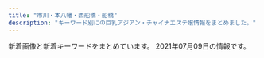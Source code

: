 ```yaml
---
title: "市川・本八幡・西船橋・船橋"
description: "キーワード別にの巨乳アジアン・チャイナエステ嬢情報をまとめました。"
---
```


新着画像と新着キーワードをまとめています。
2021年07月09日の情報です。

<DmmAffiliateIns />
<KeywordTable
  shops={
    [
    {
        "url": "http://neptune.est.cm/",
        "img_links": [],
        "name": "\u30cd\u30d7\u30c1\u30e5\u30fc\u30f3",
        "station": "JR\u672c\u516b\u5e61\u99c5\u5357\u53e3",
        "keywords": {}
    },
    {
        "img_links": [
            "http://www.sexygirl.esturl.com/files/013.jpg",
            "http://www.sexygirl.esturl.com/files/004.jpg",
            "http://www.sexygirl.esturl.com/files/008.jpg",
            "http://www.sexygirl.esturl.com/files/002.jpg",
            "http://www.sexygirl.esturl.com/files/006.jpg",
            "http://www.sexygirl.esturl.com/files/003.jpg",
            "http://www.sexygirl.esturl.com/images/top.png",
            "http://www.sexygirl.esturl.com/files/010.jpg",
            "http://www.sexygirl.esturl.com/files/007.jpg",
            "http://www.sexygirl.esturl.com/images/r1.jpg",
            "http://www.sexygirl.esturl.com/images/shop/shop04.jpg",
            "http://www.sexygirl.esturl.com/images/r4.jpg",
            "http://www.sexygirl.esturl.com/images/s_link.png",
            "http://www.sexygirl.esturl.com/images/shop/shop02.jpg",
            "http://www.sexygirl.esturl.com/images/shop/shop03.jpg",
            "http://www.sexygirl.esturl.com/files/011.jpg",
            "http://www.sexygirl.esturl.com/images/pick.png",
            "http://www.sexygirl.esturl.com/images/r5.jpg",
            "http://www.sexygirl.esturl.com/files/009.jpg",
            "http://www.sexygirl.esturl.com/images/r2.jpg",
            "http://www.sexygirl.esturl.com/images/bj2.jpg",
            "http://www.sexygirl.esturl.com/images/end.png",
            "http://www.sexygirl.esturl.com/images/face.png",
            "http://www.sexygirl.esturl.com/images/s_staff.png",
            "http://www.sexygirl.esturl.com/images/news.png",
            "http://www.sexygirl.esturl.com/files/014.jpg",
            "http://www.sexygirl.esturl.com/files/001.jpg",
            "http://www.sexygirl.esturl.com/files/012.jpg",
            "http://www.sexygirl.esturl.com/images/shop/shop01.jpg"
        ],
        "name": "Sexy Girl",
        "station": "JR\u672c\u516b\u5e61\u99c5",
        "url": "http://www.sexygirl.esturl.com/",
        "keywords": {
            "D": 11,
            "87": 12,
            "86": 1,
            "C": 2,
            "\u30bb\u30af\u30b7\u30fc": 22
        }
    },
    {
        "keywords": {
            "C": 7
        },
        "url": "http://nishifunabashi.xyz/",
        "name": "\u82b1\u706b",
        "station": "JR\u897f\u8239\u6a4b\u99c5\u5357\u53e3",
        "img_links": [
            "http://nishifunabashi.xyz/images/r04.jpg",
            "http://nishifunabashi.xyz/images/yumi3.jpg",
            "http://nishifunabashi.xyz/images/r02.jpg",
            "http://nishifunabashi.xyz/images/n1.jpg",
            "http://nishifunabashi.xyz/images/yumi2.jpg",
            "http://nishifunabashi.xyz/images/rie2.jpg",
            "http://nishifunabashi.xyz/images/chun3.jpg",
            "http://nishifunabashi.xyz/images/newt.png",
            "http://nishifunabashi.xyz/images/moe.jpg",
            "http://nishifunabashi.xyz/images/kina2.jpg",
            "http://nishifunabashi.xyz/images/baner.jpg",
            "http://nishifunabashi.xyz/images/m1.jpg",
            "http://nishifunabashi.xyz/images/tite-staff.png",
            "http://nishifunabashi.xyz/images/r01.jpg",
            "http://nishifunabashi.xyz/images/chun1.jpg",
            "http://nishifunabashi.xyz/images/mobile.png",
            "http://nishifunabashi.xyz/images/sla3.jpg",
            "http://nishifunabashi.xyz/images/i1.jpg",
            "http://nishifunabashi.xyz/images/rumi3.jpg",
            "http://nishifunabashi.xyz/images/g15.jpg",
            "http://nishifunabashi.xyz/images/g01.jpg",
            "http://nishifunabashi.xyz/images/mio.jpg",
            "http://nishifunabashi.xyz/images/miho.jpg",
            "http://nishifunabashi.xyz/images/moe2.jpg",
            "http://nishifunabashi.xyz/images/i3.jpg",
            "http://nishifunabashi.xyz/images/ga.jpg",
            "http://nishifunabashi.xyz/images/chun2.jpg",
            "http://nishifunabashi.xyz/images/g001.jpg",
            "http://nishifunabashi.xyz/images/miu1.jpg",
            "http://nishifunabashi.xyz/images/mio2.jpg",
            "http://nishifunabashi.xyz/images/ga1.jpg",
            "http://nishifunabashi.xyz/images/sla1.jpg",
            "http://nishifunabashi.xyz/images/rumi1.jpg",
            "http://nishifunabashi.xyz/images/g015.jpg",
            "http://nishifunabashi.xyz/images/i2.jpg",
            "http://nishifunabashi.xyz/images/top.png",
            "http://nishifunabashi.xyz/images/yumi1.jpg",
            "http://nishifunabashi.xyz/images/rie.jpg",
            "http://nishifunabashi.xyz/images/g33.jpg",
            "http://nishifunabashi.xyz/images/kina.jpg",
            "http://nishifunabashi.xyz/images/rumi2.jpg",
            "http://nishifunabashi.xyz/images/sla2.jpg",
            "http://nishifunabashi.xyz/images/n3.jpg",
            "http://nishifunabashi.xyz/images/mio1.jpg",
            "http://nishifunabashi.xyz/images/gat.png",
            "http://nishifunabashi.xyz/images/miu.jpg",
            "http://nishifunabashi.xyz/images/kina1.jpg",
            "http://nishifunabashi.xyz/images/g0.jpg",
            "http://nishifunabashi.xyz/images/rie1.jpg",
            "http://nishifunabashi.xyz/images/miho2.jpg",
            "http://nishifunabashi.xyz/images/g1.jpg",
            "http://nishifunabashi.xyz/images/moe1.jpg",
            "http://nishifunabashi.xyz/images/pickt.png",
            "http://nishifunabashi.xyz/images/g32.jpg",
            "http://nishifunabashi.xyz/images/r03.jpg",
            "http://nishifunabashi.xyz/images/m2.jpg",
            "http://nishifunabashi.xyz/images/n2.jpg"
        ]
    },
    {
        "name": "\u30d5\u30a1\u30fc\u30b9\u30c8\u30af\u30e9\u30b9",
        "url": "https://firstclass.ests.jp/",
        "station": "JR\u897f\u8239\u6a4b\u99c5\u5357\u53e3",
        "img_links": [
            "https://firstclass.ests.jp/photos/sites/17/2021/06/2021062212375813-e1624333088882.jpeg",
            "https://firstclass.ests.jp/images/sp_header.png",
            "https://firstclass.ests.jp/photos/sites/17/2021/06/2021062213592637.jpg",
            "https://firstclass.ests.jp/images/end.png",
            "https://firstclass.ests.jp/images/header_open.png",
            "https://firstclass.ests.jp/photos/sites/17/2021/06/2021061415210224.jpg",
            "https://firstclass.ests.jp/photos/sites/17/2021/07/2021070222161090-e1625231779478.jpeg",
            "https://firstclass.ests.jp/images/sp_ico01.png",
            "https://firstclass.ests.jp/photos/sites/17/2021/06/2021060510241111.jpg",
            "https://firstclass.ests.jp/images/sp_ico04.png",
            "https://firstclass.ests.jp/photos/sites/17/2021/07/2021070715302523.jpg",
            "https://firstclass.ests.jp/images/header_tel.png",
            "https://firstclass.ests.jp/photos/sites/17/2021/06/2021061120052276-e1623409530346.jpeg",
            "https://firstclass.ests.jp/images/sp_ico02.png",
            "https://firstclass.ests.jp/images/sp_tel.png",
            "https://firstclass.ests.jp/images/info.jpg",
            "https://firstclass.ests.jp/photos/sites/17/2021/06/2021061915264416-e1624084011989.jpeg",
            "https://firstclass.ests.jp/images/header_mail.png",
            "https://firstclass.ests.jp/images/sp_ico03.png",
            "https://firstclass.ests.jp/images/sp_ico06.png",
            "https://firstclass.ests.jp/photos/sites/17/2021/07/2021070222211028-e1625232077506.jpeg",
            "https://firstclass.ests.jp/images/sp_ico05.png",
            "https://firstclass.ests.jp/photos/sites/17/2021/06/2021060510101187.jpg",
            "https://firstclass.ests.jp/photos/sites/17/2021/07/2021070715223218.jpg",
            "https://firstclass.ests.jp/photos/sites/17/2021/06/202106191537413.jpg"
        ],
        "keywords": {
            "87": 1,
            "91": 1,
            "G": 1,
            "F": 8,
            "E": 6,
            "89": 1,
            "88": 3,
            "D": 8,
            "C": 15,
            "85": 1
        }
    },
    {
        "name": "\u85e4\u306e\u82b1",
        "keywords": {
            "C": 14,
            "D": 12,
            "86": 2,
            "87": 10
        },
        "img_links": [
            "http://www.fuji.esturl.com/img/ttl_info.png",
            "http://www.fuji.esturl.com/img/pickup.jpg",
            "http://www.fuji.esturl.com/files/004.jpg",
            "http://www.fuji.esturl.com/files/005-02.jpg",
            "http://www.fuji.esturl.com/images/slider/2.jpg",
            "http://www.fuji.esturl.com/img/ttl_news.png",
            "http://www.fuji.esturl.com/files/003.jpg",
            "http://www.fuji.esturl.com/files/004-02.jpg",
            "http://www.fuji.esturl.com/files/005.jpg",
            "http://www.fuji.esturl.com/images/slider/1.jpg",
            "http://www.fuji.esturl.com/files/001-02.jpg",
            "http://www.fuji.esturl.com/img/ttl_therapist_top.png",
            "http://www.fuji.esturl.com/files/002-02.jpg",
            "http://www.fuji.esturl.com/img/btn_side_mobile.jpg",
            "http://www.fuji.esturl.com/files/006-02.jpg",
            "http://www.fuji.esturl.com/files/002.jpg",
            "http://www.fuji.esturl.com/files/001.jpg",
            "http://www.fuji.esturl.com/img/goback.jpg",
            "http://www.fuji.esturl.com/files/006.jpg",
            "http://www.fuji.esturl.com/files/003-02.jpg",
            "http://www.fuji.esturl.com/img/header01.jpg",
            "http://www.fuji.esturl.com/images/slider/3.jpg"
        ],
        "url": "http://www.fuji.esturl.com/",
        "station": "JR\u8239\u6a4b\u99c5\u5317\u53e3"
    },
    {
        "name": "\u30ec\u30fc\u30f4",
        "keywords": {},
        "img_links": [],
        "station": "JR\u8239\u6a4b\u99c5\u5317\u53e3",
        "url": "https://reve.ests.jp/"
    },
    {
        "url": "http://www.sexy.relaxjp.info/",
        "img_links": [
            "http://www.sexy.relaxjp.info/files/035-02.jpg",
            "http://www.sexy.relaxjp.info/files/024-03.jpg",
            "http://www.sexy.relaxjp.info/images/m-top003.jpg",
            "http://www.sexy.relaxjp.info/files/039-03.jpg",
            "http://www.sexy.relaxjp.info/files/037-03.jpg",
            "http://www.sexy.relaxjp.info/files/038-02.jpg",
            "http://www.sexy.relaxjp.info/files/035-03.jpg",
            "http://www.sexy.relaxjp.info/files/037.jpg",
            "http://www.sexy.relaxjp.info/files/038-03.jpg",
            "http://www.sexy.relaxjp.info/files/033-02.jpg",
            "http://www.sexy.relaxjp.info/files/030.jpg",
            "http://www.sexy.relaxjp.info/files/033-03.jpg",
            "http://www.sexy.relaxjp.info/images/m-top004.jpg",
            "http://www.sexy.relaxjp.info/files/023-02.jpg",
            "http://www.sexy.relaxjp.info/files/039.jpg",
            "http://www.sexy.relaxjp.info/files/035.jpg",
            "http://www.sexy.relaxjp.info/files/036-03.jpg",
            "http://www.sexy.relaxjp.info/files/003-02.jpg",
            "http://www.sexy.relaxjp.info/files/039-02.jpg",
            "http://www.sexy.relaxjp.info/files/030-02.jpg",
            "http://www.sexy.relaxjp.info/photo_news/upimg/7711260af1a7163a9a_0.jpg",
            "http://www.sexy.relaxjp.info/files/036-02.jpg",
            "http://www.sexy.relaxjp.info/files/037-02.jpg",
            "http://www.sexy.relaxjp.info/files/002.jpg",
            "http://www.sexy.relaxjp.info/images/call.png",
            "http://www.sexy.relaxjp.info/files/024.jpg",
            "http://www.sexy.relaxjp.info/images/foot01.jpg",
            "http://www.sexy.relaxjp.info/files/011-03.jpg",
            "http://www.sexy.relaxjp.info/images/m-head01.jpg",
            "http://www.sexy.relaxjp.info/files/003.jpg",
            "http://www.sexy.relaxjp.info/files/011-02.jpg",
            "http://www.sexy.relaxjp.info/photo_news/upimg/2405460c6f9dfb927d_0.jpg",
            "http://www.sexy.relaxjp.info/files/002-02.jpg",
            "http://www.sexy.relaxjp.info/files/038.jpg",
            "http://www.sexy.relaxjp.info/files/034-03.jpg",
            "http://www.sexy.relaxjp.info/files/036.jpg",
            "http://www.sexy.relaxjp.info/images/m-top009.jpg",
            "http://www.sexy.relaxjp.info/files/034-02.jpg",
            "http://www.sexy.relaxjp.info/files/033.jpg",
            "http://www.sexy.relaxjp.info/files/003-03.jpg",
            "http://www.sexy.relaxjp.info/files/024-02.jpg",
            "http://www.sexy.relaxjp.info/images/m-top010.jpg",
            "http://www.sexy.relaxjp.info/files/023.jpg",
            "http://www.sexy.relaxjp.info/files/002-03.jpg",
            "http://www.sexy.relaxjp.info/files/034.jpg",
            "http://www.sexy.relaxjp.info/files/030-03.jpg",
            "http://www.sexy.relaxjp.info/files/023-03.jpg",
            "http://www.sexy.relaxjp.info/files/011.jpg"
        ],
        "name": "Sexy Love \uff5e\u30bb\u30af\u30b7\u30fc\u30e9\u30d6\uff5e",
        "keywords": {
            "E": 2,
            "C": 4,
            "\u30bb\u30af\u30b7\u30fc": 40,
            "86": 6,
            "D": 20,
            "87": 18,
            "89": 2
        },
        "station": "JR\u8239\u6a4b\u99c5\u5317\u53e3"
    },
    {
        "keywords": {},
        "img_links": [
            "http://f-clover.net/images/g11.jpg",
            "http://f-clover.net/images/index1.jpg",
            "http://f-clover.net/images/room2.jpg",
            "http://f-clover.net/images/room6.jpg",
            "http://f-clover.net/images/room7.jpg",
            "http://f-clover.net/images/flash1.jpg",
            "http://f-clover.net/images/room1.jpg",
            "http://f-clover.net/images/mi0.jpg",
            "http://f-clover.net/images/mobile.jpg",
            "http://f-clover.net/images/room3.jpg",
            "http://f-clover.net/images/g5.jpg",
            "http://f-clover.net/images/room5.jpg",
            "http://f-clover.net/images/room4.jpg",
            "http://f-clover.net/images/room8.jpg",
            "http://f-clover.net/images/flash2.jpg",
            "http://f-clover.net/images/end.jpg"
        ],
        "station": "JR\u8239\u6a4b\u99c5\u5357\u53e3",
        "url": "http://f-clover.net/",
        "name": "\u30af\u30ed\u30fc\u30d0\u30fc"
    },
    {
        "img_links": [
            "http://pinklady-esthe.net/img/st3.jpg",
            "http://pinklady-esthe.net/img/stt1.jpg",
            "http://pinklady-esthe.net/img/r4.jpg",
            "http://pinklady-esthe.net/img/t5.jpg",
            "http://pinklady-esthe.net/img/stt3.jpg",
            "http://pinklady-esthe.net/img/st1.jpg",
            "http://pinklady-esthe.net/img/t2.jpg",
            "http://pinklady-esthe.net/img/t1.jpg",
            "http://pinklady-esthe.net/img/t3.jpg",
            "http://pinklady-esthe.net/img/noo.png",
            "http://pinklady-esthe.net/img/t6.jpg",
            "http://pinklady-esthe.net/img/st2.jpg",
            "http://pinklady-esthe.net/img/f1.jpg",
            "http://pinklady-esthe.net/img/st4.jpg",
            "http://pinklady-esthe.net/img/sm.jpg",
            "http://pinklady-esthe.net/img/no.png",
            "http://pinklady-esthe.net/img/r3.jpg",
            "http://pinklady-esthe.net/img/t4.jpg",
            "http://pinklady-esthe.net/img/top.jpg",
            "http://pinklady-esthe.net/img/st6.jpg",
            "http://pinklady-esthe.net/img/r1.jpg",
            "http://pinklady-esthe.net/img/st5.jpg",
            "http://pinklady-esthe.net/img/r2.jpg"
        ],
        "url": "http://pinklady-esthe.net/",
        "name": "V\u611bP",
        "keywords": {
            "C": 1,
            "D": 4,
            "86": 1,
            "90": 1,
            "87": 1,
            "E": 1,
            "88": 3
        },
        "station": "JR\u8239\u6a4b\u99c5\u5317\u53e3"
    },
    {
        "url": "http://es-massage.info/",
        "station": "JR\u897f\u8239\u6a4b\u99c5\u5357\u53e3",
        "name": "Vivid \u30d3\u30d3\u30c3\u30c9",
        "keywords": {
            "\u30bb\u30af\u30b7\u30fc": 23,
            "F": 18,
            "\u80f8": 1,
            "E": 83,
            "\u4e73": 2,
            "G": 7,
            "\u5de8\u4e73": 2,
            "D": 12
        },
        "img_links": [
            "http://es-massage.info/wp-content/uploads/2019/12/9934efcbe351f6dbb655c114add97813.jpg",
            "http://es-massage.info/wp-content/uploads/2018/10/g3.jpg",
            "http://es-massage.info/wp-content/uploads/2019/03/0c4d0538c251234bc70697ec7cf8cc97-220x300.jpg",
            "http://es-massage.info/wp-content/uploads/2021/02/0ef7f1f9a36ecbbef9c5a949c70d788f.jpg",
            "http://es-massage.info/wp-content/uploads/2021/03/187232fb98eac53cd9935a4a35d04597.jpg",
            "http://es-massage.info/wp-content/uploads/2020/09/704dae7b06e955f980cbf27c24214885.jpg",
            "http://es-massage.info/wp-content/themes/template-salon2/images/header-tel.png",
            "http://es-massage.info/wp-content/uploads/2020/09/75fbc1155333427771dcebee0f4de748-218x300.jpg",
            "http://es-massage.info/wp-content/uploads/2021/02/ae80e0da66f78f271f9083df6c795b89-214x300.jpg",
            "http://es-massage.info/wp-content/uploads/2021/03/5db34c47b4c5816f47d11de39beefb5d-500x750.jpg",
            "http://es-massage.info/wp-content/uploads/2021/07/07cc9a466c3af450e20013b26e90a100.jpg",
            "http://es-massage.info/wp-content/uploads/2021/02/8b21e9d00752169b79ff946575142f59-500x750.jpg",
            "http://es-massage.info/wp-content/uploads/2021/03/fa0ef9b192fa87f9ee5013c5e1c3bcc7.jpg",
            "http://es-massage.info/wp-content/uploads/2021/07/07cc9a466c3af450e20013b26e90a100-500x750.jpg",
            "http://es-massage.info/wp-content/uploads/2020/09/75fbc1155333427771dcebee0f4de748-500x750.jpg",
            "http://es-massage.info/wp-content/themes/template-salon2/images/noimg.jpg",
            "http://es-massage.info/wp-content/uploads/2021/03/42e4fd3c70945346b6dd6b9e0f926434-1.jpg",
            "http://es-massage.info/wp-content/uploads/2020/06/0fd60f0c72ad85b96635ef3d4e152bd6.jpg",
            "http://es-massage.info/wp-content/uploads/2021/05/47f65b69a9c6c2bca6903ca0aee30597-218x300.jpg",
            "http://es-massage.info/wp-content/uploads/2021/05/8270d27d8da494e1534bee9c5e6d0bdc-500x750.jpg",
            "http://es-massage.info/wp-content/uploads/2021/01/329c4f8c7f334cbe95d258f70d6ca207-500x750.jpg",
            "http://es-massage.info/wp-content/uploads/2021/02/9fac07593910d80276531dd93a7855a6-209x300.jpg",
            "http://es-massage.info/wp-content/uploads/2019/12/9934efcbe351f6dbb655c114add97813-500x750.jpg",
            "http://es-massage.info/wp-content/uploads/2021/02/5d212ce2543c87f9ebee5c4251a7e224-214x300.jpg",
            "http://es-massage.info/wp-content/themes/template-salon2/images/main1.jpg",
            "http://es-massage.info/wp-content/uploads/2021/02/6fa3b7862db18d956a1cde1942b75408-500x750.jpg",
            "http://es-massage.info/wp-content/uploads/2021/02/8b21e9d00752169b79ff946575142f59.jpg",
            "http://es-massage.info/wp-content/uploads/2021/02/1b6cc5124ca074f693dbc5eff5a75ea0-207x300.jpg",
            "http://es-massage.info/wp-content/uploads/2020/06/0fd60f0c72ad85b96635ef3d4e152bd6-500x750.jpg",
            "http://es-massage.info/wp-content/uploads/2021/02/9fac07593910d80276531dd93a7855a6-715x1024.jpg",
            "http://es-massage.info/wp-content/uploads/2020/04/6dbf19009737ff88e931378416216a70-500x750.jpg",
            "http://es-massage.info/wp-content/uploads/2020/06/15dfc139e50a1da61c3a78bf04aca51b.jpg",
            "http://es-massage.info/wp-content/uploads/2021/02/ae895c3a85b37b5db4dcb93326cbd04d-745x1024.jpg",
            "http://es-massage.info/wp-content/uploads/2021/02/8b21e9d00752169b79ff946575142f59-212x300.jpg",
            "http://es-massage.info/wp-content/uploads/2021/02/ae895c3a85b37b5db4dcb93326cbd04d.jpg",
            "http://es-massage.info/wp-content/uploads/2019/03/0c4d0538c251234bc70697ec7cf8cc97.jpg",
            "http://es-massage.info/wp-content/uploads/2019/07/22fa8c962d191493a234fdcb6ca6f72d-500x750.jpg",
            "http://es-massage.info/wp-content/uploads/2019/03/c3dc6ab90966d6cc73491056f668516d.jpg",
            "http://es-massage.info/wp-content/uploads/2021/02/ae80e0da66f78f271f9083df6c795b89-500x750.jpg",
            "http://es-massage.info/wp-content/uploads/2018/12/ce6acdedea0cab635b18cd82f697bf3a-500x750.jpg",
            "http://es-massage.info/wp-content/uploads/2021/05/47f65b69a9c6c2bca6903ca0aee30597-500x750.jpg",
            "http://es-massage.info/wp-content/uploads/2019/12/676cfcce64ce22475e092ee147f4ebc8-500x750.jpg",
            "http://es-massage.info/wp-content/uploads/2021/03/f4811d331623d3f6e590e934b3e7ddc9-500x750.jpg",
            "http://es-massage.info/wp-content/uploads/2021/02/4af137ced25025eda5b4e5a512bead8f-500x750.jpg",
            "http://es-massage.info/wp-content/uploads/2021/05/8270d27d8da494e1534bee9c5e6d0bdc.jpg",
            "http://es-massage.info/wp-content/uploads/2019/12/676cfcce64ce22475e092ee147f4ebc8.jpg",
            "http://es-massage.info/wp-content/uploads/2021/05/8270d27d8da494e1534bee9c5e6d0bdc-209x300.jpg",
            "http://es-massage.info/wp-content/uploads/2021/02/1b6cc5124ca074f693dbc5eff5a75ea0.jpg",
            "http://es-massage.info/wp-content/uploads/2020/09/c42007567c6d14bbd829c1d4ae5b8d4c-500x750.jpg",
            "http://es-massage.info/wp-content/uploads/2021/07/07cc9a466c3af450e20013b26e90a100-745x1024.jpg",
            "http://es-massage.info/wp-content/uploads/2020/09/704dae7b06e955f980cbf27c24214885-218x300.jpg",
            "http://es-massage.info/wp-content/uploads/2021/02/2daa3be5c9da099fee0448647087d74c-212x300.jpg",
            "http://es-massage.info/wp-content/uploads/2021/02/9fac07593910d80276531dd93a7855a6-500x750.jpg",
            "http://es-massage.info/wp-content/uploads/2021/02/3d21df65a2be53218994fa7e3b383bd2.jpg",
            "http://es-massage.info/wp-content/uploads/2021/02/f150534b559de6124dce0eaa1cfdf290-722x1024.jpg",
            "http://es-massage.info/wp-content/uploads/2021/02/f150534b559de6124dce0eaa1cfdf290.jpg",
            "http://es-massage.info/wp-content/uploads/2019/03/c3dc6ab90966d6cc73491056f668516d-500x750.jpg",
            "http://es-massage.info/wp-content/uploads/2019/06/dcbeef447e8eded0b1939b00ff57d88b-500x750.jpg",
            "http://es-massage.info/wp-content/uploads/2021/03/187232fb98eac53cd9935a4a35d04597-500x750.jpg",
            "http://es-massage.info/wp-content/uploads/2021/02/f150534b559de6124dce0eaa1cfdf290-212x300.jpg",
            "http://es-massage.info/wp-content/uploads/2021/02/1b6cc5124ca074f693dbc5eff5a75ea0-500x750.jpg",
            "http://es-massage.info/wp-content/uploads/2021/02/68ba0f1db1b8cdd88e360d06f49f1ba6-212x300.jpg",
            "http://es-massage.info/wp-content/uploads/2020/09/75fbc1155333427771dcebee0f4de748-745x1024.jpg",
            "http://es-massage.info/wp-content/themes/template-salon2/images/bnr.jpg",
            "http://es-massage.info/wp-content/uploads/2019/11/4fad70a18793b8dfb7a63f4939e51f94-500x750.jpg",
            "http://es-massage.info/wp-content/uploads/2021/02/ae80e0da66f78f271f9083df6c795b89.jpg",
            "http://es-massage.info/wp-content/uploads/2021/02/9fac07593910d80276531dd93a7855a6.jpg",
            "http://es-massage.info/wp-content/uploads/2020/04/6dbf19009737ff88e931378416216a70.jpg",
            "http://es-massage.info/wp-content/uploads/2021/02/ae895c3a85b37b5db4dcb93326cbd04d-218x300.jpg",
            "http://es-massage.info/wp-content/uploads/2021/03/5db34c47b4c5816f47d11de39beefb5d.jpg",
            "http://es-massage.info/wp-content/uploads/2021/01/329c4f8c7f334cbe95d258f70d6ca207.jpg",
            "http://es-massage.info/wp-content/uploads/2019/03/0c4d0538c251234bc70697ec7cf8cc97-500x750.jpg",
            "http://es-massage.info/wp-content/uploads/2019/03/c3dc6ab90966d6cc73491056f668516d-218x300.jpg",
            "http://es-massage.info/wp-content/uploads/2021/02/68ba0f1db1b8cdd88e360d06f49f1ba6.jpg",
            "http://es-massage.info/wp-content/uploads/2021/02/6fa3b7862db18d956a1cde1942b75408.jpg",
            "http://es-massage.info/wp-content/uploads/2020/06/15dfc139e50a1da61c3a78bf04aca51b-500x750.jpg",
            "http://es-massage.info/wp-content/uploads/2021/05/47f65b69a9c6c2bca6903ca0aee30597.jpg",
            "http://es-massage.info/wp-content/uploads/2020/09/c42007567c6d14bbd829c1d4ae5b8d4c.jpg",
            "http://es-massage.info/wp-content/uploads/2021/02/68ba0f1db1b8cdd88e360d06f49f1ba6-500x750.jpg",
            "http://es-massage.info/wp-content/uploads/2018/10/g4.jpg",
            "http://es-massage.info/wp-content/uploads/2020/06/0fd60f0c72ad85b96635ef3d4e152bd6-212x300.jpg",
            "http://es-massage.info/wp-content/uploads/2021/02/3d21df65a2be53218994fa7e3b383bd2-500x750.jpg",
            "http://es-massage.info/wp-content/uploads/2021/03/fa0ef9b192fa87f9ee5013c5e1c3bcc7-500x750.jpg",
            "http://es-massage.info/wp-content/uploads/2021/05/81e92fdc84d6f395aa845fb4091202a7-500x750.jpg",
            "http://es-massage.info/wp-content/uploads/2021/02/f150534b559de6124dce0eaa1cfdf290-500x750.jpg",
            "http://es-massage.info/wp-content/uploads/2021/02/0ef7f1f9a36ecbbef9c5a949c70d788f-500x750.jpg",
            "http://es-massage.info/wp-content/uploads/2021/02/2daa3be5c9da099fee0448647087d74c-500x750.jpg",
            "http://es-massage.info/wp-content/uploads/2018/10/g1.jpg",
            "http://es-massage.info/wp-content/uploads/2020/10/676cfcce64ce22475e092ee147f4ebc8-500x750.jpg",
            "http://es-massage.info/wp-content/uploads/2019/11/4fad70a18793b8dfb7a63f4939e51f94.jpg",
            "http://es-massage.info/wp-content/uploads/2020/10/676cfcce64ce22475e092ee147f4ebc8-214x300.jpg",
            "http://es-massage.info/wp-content/uploads/2021/07/07cc9a466c3af450e20013b26e90a100-218x300.jpg",
            "http://es-massage.info/wp-content/uploads/2020/04/6dbf19009737ff88e931378416216a70-214x300.jpg",
            "http://es-massage.info/wp-content/uploads/2021/02/2daa3be5c9da099fee0448647087d74c.jpg",
            "http://es-massage.info/wp-content/uploads/2021/05/81e92fdc84d6f395aa845fb4091202a7.jpg",
            "http://es-massage.info/wp-content/uploads/2018/10/g2.jpg",
            "http://es-massage.info/wp-content/uploads/2021/02/8b21e9d00752169b79ff946575142f59-722x1024.jpg",
            "http://es-massage.info/wp-content/uploads/2021/02/4af137ced25025eda5b4e5a512bead8f.jpg",
            "http://es-massage.info/wp-content/uploads/2021/03/f4811d331623d3f6e590e934b3e7ddc9.jpg",
            "http://es-massage.info/wp-content/uploads/2020/09/704dae7b06e955f980cbf27c24214885-500x750.jpg",
            "http://es-massage.info/wp-content/uploads/2021/02/ae80e0da66f78f271f9083df6c795b89-730x1024.jpg",
            "http://es-massage.info/wp-content/uploads/2021/02/ae895c3a85b37b5db4dcb93326cbd04d-500x750.jpg",
            "http://es-massage.info/wp-content/uploads/2021/02/3d21df65a2be53218994fa7e3b383bd2-207x300.jpg",
            "http://es-massage.info/wp-content/uploads/2021/02/4af137ced25025eda5b4e5a512bead8f-212x300.jpg",
            "http://es-massage.info/wp-content/uploads/2020/09/c42007567c6d14bbd829c1d4ae5b8d4c-218x300.jpg",
            "http://es-massage.info/wp-content/uploads/2019/07/22fa8c962d191493a234fdcb6ca6f72d.jpg",
            "http://es-massage.info/wp-content/uploads/2021/03/42e4fd3c70945346b6dd6b9e0f926434-1-500x750.jpg",
            "http://es-massage.info/wp-content/uploads/2020/10/676cfcce64ce22475e092ee147f4ebc8.jpg",
            "http://es-massage.info/wp-content/uploads/2021/05/47f65b69a9c6c2bca6903ca0aee30597-745x1024.jpg"
        ]
    },
    {
        "station": "JR\u897f\u8239\u6a4b\u99c5",
        "name": "\u96c5\u7f8e\uff5eMIYABI",
        "url": "https://miyabi.jpn.vin",
        "keywords": {
            "C": 58,
            "85": 70,
            "F": 34,
            "87": 34,
            "E": 38,
            "G": 34,
            "88": 70,
            "D": 70,
            "83": 36
        },
        "img_links": [
            "https://miyabi.jpn.vin/images/side_line.jpg",
            "https://miyabi.jpn.vin/photos/sites/21/2021/05/2021052002390959.jpg",
            "https://miyabi.jpn.vin/images/btn_side03.png",
            "https://miyabi.jpn.vin/images/btn_side04.png",
            "https://miyabi.jpn.vin/images/sp_top.png",
            "https://miyabi.jpn.vin/photos/sites/21/2021/05/2021052002390885.jpg",
            "https://miyabi.jpn.vin/images/top.png",
            "https://miyabi.jpn.vin/images/btn_side07.png",
            "https://miyabi.jpn.vin/photos/sites/21/2021/05/2021052002391091.jpg",
            "https://miyabi.jpn.vin/images/btn_side02.png",
            "https://miyabi.jpn.vin/images/btn_side01.png",
            "https://miyabi.jpn.vin/photos/sites/21/2021/05/2021052002390726.jpg",
            "https://miyabi.jpn.vin/photos/sites/21/2021/05/2021052102123642.jpg",
            "https://miyabi.jpn.vin/photos/sites/21/2021/05/202105200239071.jpg",
            "https://miyabi.jpn.vin/images/btn_side05.png",
            "https://miyabi.jpn.vin/photos/sites/21/2021/05/2021052002390944.jpg",
            "https://miyabi.jpn.vin/images/btn_side06.png",
            "https://miyabi.jpn.vin/photos/sites/21/2021/05/2021052002391080.jpg",
            "https://miyabi.jpn.vin/photos/sites/21/2021/05/2021052002390864.jpg",
            "https://miyabi.jpn.vin/images/top_slider03.jpg"
        ]
    },
    {
        "keywords": {
            "84": 1,
            "86": 1,
            "C": 1,
            "83": 1,
            "D": 1,
            "E": 1
        },
        "name": "\u7652\u5fc3\u90b8",
        "url": "http://yusintei.top/",
        "station": "\u539f\u6728\u4e2d\u5c71\u99c5\u5317\u53e3",
        "img_links": [
            "http://yusintei.top/images/g1-3.jpg",
            "http://yusintei.top/images/g11.jpg",
            "http://yusintei.top/images/men_1.png",
            "http://yusintei.top/images/tel.jpg",
            "http://yusintei.top/images/g1.jpg",
            "http://yusintei.top/images/g8.jpg",
            "http://yusintei.top/images/p7.jpg",
            "http://yusintei.top/images/g9.jpg",
            "http://yusintei.top/images/p1.jpg",
            "http://yusintei.top/images/g113.jpg",
            "http://yusintei.top/images/men_6.png",
            "http://yusintei.top/images/g10.jpg",
            "http://yusintei.top/images/zi-staff.png",
            "http://yusintei.top/images/p8.jpg",
            "http://yusintei.top/images/g12.jpg",
            "http://yusintei.top/images/g84.jpg",
            "http://yusintei.top/images/p4.jpg",
            "http://yusintei.top/images/p2.jpg",
            "http://yusintei.top/images/g114.jpg",
            "http://yusintei.top/images/01.jpg",
            "http://yusintei.top/images/g1-2.jpg",
            "http://yusintei.top/images/p5.jpg",
            "http://yusintei.top/images/emi.jpg",
            "http://yusintei.top/images/yuli.jpg",
            "http://yusintei.top/images/g0.jpg",
            "http://yusintei.top/images/men_2.png",
            "http://yusintei.top/images/men_4.png",
            "http://yusintei.top/images/men_5.png",
            "http://yusintei.top/images/g2.jpg",
            "http://yusintei.top/images/zi-link.png",
            "http://yusintei.top/images/g112.jpg",
            "http://yusintei.top/images/g7.jpg",
            "http://yusintei.top/images/p6.jpg",
            "http://yusintei.top/images/g83.jpg",
            "http://yusintei.top/images/01.png",
            "http://yusintei.top/images/p3.jpg",
            "http://yusintei.top/images/nei2.jpg",
            "http://yusintei.top/images/men_3.png",
            "http://yusintei.top/images/yumi.jpg",
            "http://yusintei.top/images/men_7.png",
            "http://yusintei.top/images/left3.jpg",
            "http://yusintei.top/images/g82.jpg"
        ]
    },
    {
        "name": "COCO",
        "url": "https://fu-coco.net/",
        "img_links": [
            "https://fu-coco.net/wp-content/uploads/2021/05/1oiuytreewrstdyfugco.jpg",
            "https://fu-coco.net/wp-content/uploads/2021/05/78652147cooc.jpg",
            "https://fu-coco.net/wp-content/uploads/2021/05/8976saco.jpg",
            "https://fu-coco.net/wp-content/uploads/2021/05/897s6atyco.jpg",
            "https://fu-coco.net/wp-content/themes/este/img/top-img01a.png",
            "https://fu-coco.net/wp-content/themes/este/img/2.png",
            "https://fu-coco.net/wp-content/themes/este/img/tel_footer.png",
            "https://fu-coco.net/wp-content/themes/este/img/tel_header.png",
            "https://fu-coco.net/wp-content/uploads/2021/05/9087654co.jpg",
            "https://fu-coco.net/wp-content/uploads/2021/05/9087621co.jpg",
            "https://fu-coco.net/wp-content/themes/este/img/top-img02a.png",
            "https://fu-coco.net/wp-content/uploads/2021/05/435698765co.jpg",
            "https://fu-coco.net/wp-content/themes/este/img/top-img01b.png",
            "https://fu-coco.net/wp-content/themes/este/img/call.png",
            "https://fu-coco.net/wp-content/uploads/2021/05/34568976co.jpg",
            "https://fu-coco.net/wp-content/uploads/2021/05/9876543co.jpg",
            "https://fu-coco.net/wp-content/uploads/2021/05/987654324567co.jpg"
        ],
        "station": "\u8239\u6a4b\u99c5\u5317\u53e3",
        "keywords": {
            "\u30bb\u30af\u30b7\u30fc": 3,
            "F": 4,
            "D": 23
        }
    },
    {
        "keywords": {},
        "name": "\u6708\u306e\u604b",
        "station": "JR\u8239\u6a4b\u99c5",
        "url": "http://hi-msg.com/moonlove/",
        "img_links": [
            "http://hi-msg.com/moonlove/img/fla-2.jpg",
            "http://hi-msg.com/moonlove/img/fla-1.jpg",
            "http://hi-msg.com/moonlove/img/staff-list.png",
            "http://hi-msg.com/moonlove/img/p-10.jpg",
            "http://hi-msg.com/moonlove/img/p-3.jpg",
            "http://hi-msg.com/moonlove/img/p-2.jpg",
            "http://hi-msg.com/moonlove/img/head.png",
            "http://hi-msg.com/moonlove/img/p-1.jpg",
            "http://hi-msg.com/moonlove/img/botton.png"
        ]
    },
    {
        "keywords": {
            "G": 3,
            "86": 1,
            "C": 7,
            "87": 1,
            "D": 2
        },
        "img_links": [
            "http://karen.xyz.mn/photos/sites/21/2021/07/2021070809215643.jpeg",
            "http://karen.xyz.mn/photos/sites/21/2021/06/2021062101154297.jpeg",
            "http://karen.xyz.mn/photos/sites/21/2021/07/2021070917593773.jpeg",
            "http://karen.xyz.mn/photos/sites/21/2021/06/2021062019260813.jpeg",
            "http://karen.xyz.mn/images/room1.jpg",
            "http://karen.xyz.mn/photos/sites/21/2021/06/202106241311308.jpeg",
            "http://karen.xyz.mn/images/room3.jpg",
            "http://karen.xyz.mn/images/info.png",
            "http://karen.xyz.mn/photos/sites/21/2021/06/2021062017232918.jpeg",
            "http://karen.xyz.mn/images/room2.jpg",
            "http://karen.xyz.mn/images/mobile.png",
            "http://karen.xyz.mn/images/s_news.jpg",
            "http://karen.xyz.mn/photos/sites/21/2021/06/2021062201345484.jpeg",
            "http://karen.xyz.mn/photos/sites/21/2021/07/2021070917582149.jpeg",
            "http://karen.xyz.mn/images/room4.jpg",
            "http://karen.xyz.mn/images/s_staff1.png",
            "http://karen.xyz.mn/images/tel.png"
        ],
        "url": "http://karen.xyz.mn/",
        "station": "JR\u897f\u8239\u6a4b\u99c5\u5357\u53e3",
        "name": "\u83ef\u604b\uff5e\u304b\u308c\u3093\uff5e"
    },
    {
        "name": "Love you",
        "url": "https://okaeribaby.xyz/",
        "img_links": [
            "https://okaeribaby.xyz/_src/44920862/icon_02.png",
            "https://okaeribaby.xyz/_src/44920665/navi_02.jpg",
            "https://okaeribaby.xyz/_src/44920632/sign.png",
            "https://okaeribaby.xyz/_src/44920664/navi_01.jpg",
            "https://okaeribaby.xyz/_src/44920583/navi_04.jpg",
            "https://okaeribaby.xyz/_src/44920585/navi_03.jpg",
            "https://okaeribaby.xyz/_src/44920581/navi_02.jpg",
            "https://okaeribaby.xyz/_src/44920604/sign.png",
            "https://okaeribaby.xyz/_src/44920654/sign.png",
            "https://okaeribaby.xyz/_src/44920666/navi_03.jpg",
            "https://okaeribaby.xyz/_src/44920864/icon_01.png",
            "https://okaeribaby.xyz/_src/44920576/slider1.jpg",
            "https://okaeribaby.xyz/_src/44920674/3.jpg",
            "https://okaeribaby.xyz/_src/44920668/navi_05.jpg",
            "https://okaeribaby.xyz/_src/44920667/navi_04.jpg",
            "https://okaeribaby.xyz/_src/57797168/slider11_20210707165333553.jpg",
            "https://okaeribaby.xyz/_src/57797230/wx20210707-170559%402x.png",
            "https://okaeribaby.xyz/_src/44920593/icon_01.png",
            "https://okaeribaby.xyz/_src/47938966/wechatimg176_20210615152335366.jpg",
            "https://okaeribaby.xyz/_src/57796919/slider2.jpg",
            "https://okaeribaby.xyz/_src/44920669/navi_06.jpg",
            "https://okaeribaby.xyz/_src/44920672/2.jpg",
            "https://okaeribaby.xyz/_src/44920620/line3.jpg",
            "https://okaeribaby.xyz/_src/57796920/slider3.jpg",
            "https://okaeribaby.xyz/_src/57797178/slider55.jpg",
            "https://okaeribaby.xyz/_src/44920589/navi_06.jpg",
            "https://okaeribaby.xyz/_src/47512874/wechatimg2702_20210707170820715.jpg",
            "https://okaeribaby.xyz/_src/44920644/sign.png",
            "https://okaeribaby.xyz/_src/57796921/slider4.jpg",
            "https://okaeribaby.xyz/_src/44920595/icon_02.png",
            "https://okaeribaby.xyz/_src/57797175/slider22_20210707165333569.jpg",
            "https://okaeribaby.xyz/_src/44920670/1.jpg",
            "https://okaeribaby.xyz/_src/44920587/navi_05.jpg",
            "https://okaeribaby.xyz/_src/57797231/wechatimg2240_20210707170820542.jpg",
            "https://okaeribaby.xyz/_src/47503465/line3.jpg",
            "https://okaeribaby.xyz/_src/57797177/slider44_20210707165333533.jpg",
            "https://okaeribaby.xyz/_src/57797176/slider33_20210707165333577.jpg",
            "https://okaeribaby.xyz/_src/44920579/navi_01.jpg",
            "https://okaeribaby.xyz/_src/57796922/slider5.jpg"
        ],
        "keywords": {
            "C": 6
        },
        "station": "JR\u8239\u6a4b\u99c5\u5317\u53e3"
    },
    {
        "station": "\u672c\u516b\u5e61\u99c5\u5317\u53e3",
        "url": "http://parm.work/",
        "keywords": {},
        "name": "\u30d1\u30eb\u30e0",
        "img_links": [
            "http://parm.work/img/ayumi1.jpg",
            "http://parm.work/img/saya1.jpg",
            "http://parm.work/img/mika1.jpg",
            "http://parm.work/images/rec.jpg",
            "http://parm.work/staff/momo.jpg",
            "http://parm.work/images/menu/interior.png",
            "http://parm.work/img/momo1.jpg",
            "http://parm.work/images/interior_t.jpg",
            "http://parm.work/staff/ayumi.jpg",
            "http://parm.work/staff/saya.jpg",
            "http://parm.work/img/ayumi2.jpg",
            "http://parm.work/images/staff_t.jpg",
            "http://parm.work/images/sys.png",
            "http://parm.work/images/tel.png",
            "http://parm.work/img/miki1.jpg",
            "http://parm.work/images/tg.png",
            "http://parm.work/images/int1.jpg",
            "http://parm.work/staff/mika.jpg",
            "http://parm.work/images/news.jpg",
            "http://parm.work/img/ayumi3.jpg",
            "http://parm.work/images/menu/staff.png",
            "http://parm.work/images/time.jpg",
            "http://parm.work/img/kana1.jpg",
            "http://parm.work/images/menu/top.png",
            "http://parm.work/staff/miki.jpg",
            "http://parm.work/images/int2.png",
            "http://parm.work/staff/kana.jpg"
        ]
    },
    {
        "keywords": {
            "D": 1,
            "86": 2,
            "94": 1,
            "90": 2,
            "F": 2,
            "C": 4,
            "89": 1,
            "92": 4,
            "E": 5
        },
        "name": "\u6696 \uff5eHinata\uff5e",
        "img_links": [
            "http://hinata.relaxnabi.com/css/staff/staff0015.jpg",
            "http://hinata.relaxnabi.com/css/staff/staff-08-a.jpg",
            "http://hinata.relaxnabi.com/css/staff/staff0015-a.jpg",
            "http://hinata.relaxnabi.com/img/tiaowen.png",
            "http://hinata.relaxnabi.com/css/left.jpg",
            "http://hinata.relaxnabi.com/css/nav/sub-004.jpg",
            "http://hinata.relaxnabi.com/css/staff/staff00003.jpg",
            "http://hinata.relaxnabi.com/css/staff/staff-08.jpg",
            "http://hinata.relaxnabi.com/css/staff/staff-002-a.jpg",
            "http://hinata.relaxnabi.com/css/staff/staff17-a.jpg",
            "http://hinata.relaxnabi.com/css/main-left03.jpg",
            "http://hinata.relaxnabi.com/css/top02.jpg",
            "http://hinata.relaxnabi.com/css/staff/staff00003-a.jpg",
            "http://hinata.relaxnabi.com/css/staff/staff-0007.jpg",
            "http://hinata.relaxnabi.com/css/button.jpg",
            "http://hinata.relaxnabi.com/css/nav/sub-006.jpg",
            "http://hinata.relaxnabi.com/css/staff/staff00001-a.jpg",
            "http://hinata.relaxnabi.com/css/nav/nav-003.jpg",
            "http://hinata.relaxnabi.com/css/nav/nav-001.jpg",
            "http://hinata.relaxnabi.com/css/nav/sub-002.jpg",
            "http://hinata.relaxnabi.com/css/staff/staff17.jpg",
            "http://hinata.relaxnabi.com/css/tel01.png",
            "http://hinata.relaxnabi.com/css/staff/staff-005.jpg",
            "http://hinata.relaxnabi.com/css/osusume41.jpg",
            "http://hinata.relaxnabi.com/css/staff/staff-06-a.jpg",
            "http://hinata.relaxnabi.com/css/staff/staff00004.jpg",
            "http://hinata.relaxnabi.com/css/staff/staff-0007-a.jpg",
            "http://hinata.relaxnabi.com/css/staff/staff00001.jpg",
            "http://hinata.relaxnabi.com/css/staff/staff-002.jpg",
            "http://hinata.relaxnabi.com/css/main-left02.jpg",
            "http://hinata.relaxnabi.com/css/nav/nav-002.jpg",
            "http://hinata.relaxnabi.com/css/staff/staff00004-a.jpg",
            "http://hinata.relaxnabi.com/css/nav/nav-006.jpg",
            "http://hinata.relaxnabi.com/css/nav/sub-005.jpg",
            "http://hinata.relaxnabi.com/css/nav/nav-005.jpg",
            "http://hinata.relaxnabi.com/css/nav/nav-004.jpg",
            "http://hinata.relaxnabi.com/css/girls001.jpg",
            "http://hinata.relaxnabi.com/css/nav/sub-003.jpg",
            "http://hinata.relaxnabi.com/css/right.jpg",
            "http://hinata.relaxnabi.com/css/nav/sub-001.jpg",
            "http://hinata.relaxnabi.com/css/staff/staff-005-a.jpg",
            "http://hinata.relaxnabi.com/css/staff/staff-06.jpg"
        ],
        "station": "JR\u8239\u6a4b\u99c5\u5317\u53e3",
        "url": "http://hinata.relaxnabi.com/"
    },
    {
        "name": "\u30a2\u30a4\u30ea",
        "url": "https://iris.ests.jp/",
        "keywords": {
            "\u5de8\u4e73": 1,
            "\u4e73": 3,
            "86": 3,
            "E": 8,
            "\u80f8": 4,
            "88": 1,
            "\u30bb\u30af\u30b7\u30fc": 2,
            "84": 2,
            "D": 5,
            "85": 2,
            "83": 1
        },
        "station": "JR\u897f\u8239\u6a4b\u99c5\u5317\u53e3",
        "img_links": [
            "https://iris.ests.jp/photos/sites/58/2021/06/2021060822391460.jpeg",
            "https://iris.ests.jp/photos/sites/58/2021/06/2021062423080742.jpeg",
            "https://iris.ests.jp/photos/sites/58/2021/05/2021052015531888.jpeg",
            "https://iris.ests.jp/photos/sites/58/2021/02/2021022616053881.jpeg",
            "https://iris.ests.jp/photos/sites/58/2020/12/2020121912324767.jpeg",
            "https://iris.ests.jp/images/s_news.jpg",
            "https://iris.ests.jp/photos/sites/58/2021/06/202106031931141.jpeg",
            "https://iris.ests.jp/photos/sites/58/2021/05/2021052911211287.jpeg",
            "https://iris.ests.jp/photos/sites/58/2021/06/2021060821540566.jpeg",
            "https://iris.ests.jp/images/room2.jpg",
            "https://iris.ests.jp/images/room5.jpg",
            "https://iris.ests.jp/photos/sites/58/2021/06/2021060816420583.jpeg",
            "https://iris.ests.jp/photos/sites/58/2021/05/2021050917483543.jpeg",
            "https://iris.ests.jp/images/room6.jpg",
            "https://iris.ests.jp/photos/sites/58/2021/03/2021030115484795.jpeg",
            "https://iris.ests.jp/images/room4.jpg",
            "https://iris.ests.jp/photos/sites/58/2021/06/2021062018465985.jpeg",
            "https://iris.ests.jp/photos/sites/58/2021/07/2021070809082547.jpeg",
            "https://iris.ests.jp/images/top.jpg",
            "https://iris.ests.jp/images/twitter.jpg",
            "https://iris.ests.jp/photos/sites/58/2021/07/2021071009242667.jpeg",
            "https://iris.ests.jp/photos/sites/58/2021/06/2021062022141457.jpeg",
            "https://iris.ests.jp/photos/sites/58/2021/05/2021051514033399.jpeg",
            "https://iris.ests.jp/images/s_staff.jpg",
            "https://iris.ests.jp/images/paypay.jpg",
            "https://iris.ests.jp/photos/sites/58/2020/12/2020121912324767-302x297.jpeg"
        ]
    },
    {
        "url": "http://www.yumegokoro.esjp.info/",
        "keywords": {
            "D": 40,
            "87": 36,
            "88": 4
        },
        "station": "JR\u8239\u6a4b\u99c5\u5317\u53e3",
        "name": "Pink Love",
        "img_links": [
            "http://www.yumegokoro.esjp.info/images/barTherapist.png",
            "http://www.yumegokoro.esjp.info/files/027-02.jpg",
            "http://www.yumegokoro.esjp.info/files/023-02.jpg",
            "http://www.yumegokoro.esjp.info/files/012-02.jpg",
            "http://www.yumegokoro.esjp.info/files/004-02.jpg",
            "http://www.yumegokoro.esjp.info/files/020-03.jpg",
            "http://www.yumegokoro.esjp.info/files/032-03.jpg",
            "http://www.yumegokoro.esjp.info/files/004-03.jpg",
            "http://www.yumegokoro.esjp.info/images/barRecruit.png",
            "http://www.yumegokoro.esjp.info/files/004.jpg",
            "http://www.yumegokoro.esjp.info/files/020-02.jpg",
            "http://www.yumegokoro.esjp.info/images/btnTop.png",
            "http://www.yumegokoro.esjp.info/files/032-02.jpg",
            "http://www.yumegokoro.esjp.info/images/time.png",
            "http://www.yumegokoro.esjp.info/files/027.jpg",
            "http://www.yumegokoro.esjp.info/images/contentBottom.jpg",
            "http://www.yumegokoro.esjp.info/images/backBtn.png",
            "http://www.yumegokoro.esjp.info/files/032.jpg",
            "http://www.yumegokoro.esjp.info/images/barSchedule.png",
            "http://www.yumegokoro.esjp.info/images/barAccess.png",
            "http://www.yumegokoro.esjp.info/files/010-03.jpg",
            "http://www.yumegokoro.esjp.info/images/barLink.png",
            "http://www.yumegokoro.esjp.info/files/012.jpg",
            "http://www.yumegokoro.esjp.info/files/027-03.jpg",
            "http://www.yumegokoro.esjp.info/files/002-03.jpg",
            "http://www.yumegokoro.esjp.info/images/barSystem.png",
            "http://www.yumegokoro.esjp.info/images/header.png",
            "http://www.yumegokoro.esjp.info/files/012-03.jpg",
            "http://www.yumegokoro.esjp.info/images/barProfileSche.png",
            "http://www.yumegokoro.esjp.info/files/020.jpg",
            "http://www.yumegokoro.esjp.info/images/concept.png",
            "http://www.yumegokoro.esjp.info/files/031-03.jpg",
            "http://www.yumegokoro.esjp.info/files/002.jpg",
            "http://www.yumegokoro.esjp.info/files/019.jpg",
            "http://www.yumegokoro.esjp.info/files/031.jpg",
            "http://www.yumegokoro.esjp.info/files/002-02.jpg",
            "http://www.yumegokoro.esjp.info/files/010-02.jpg",
            "http://www.yumegokoro.esjp.info/files/019-02.jpg",
            "http://www.yumegokoro.esjp.info/files/023.jpg",
            "http://www.yumegokoro.esjp.info/files/019-03.jpg",
            "http://www.yumegokoro.esjp.info/files/023-03.jpg",
            "http://www.yumegokoro.esjp.info/files/010.jpg",
            "http://www.yumegokoro.esjp.info/images/barProfile.png",
            "http://www.yumegokoro.esjp.info/files/031-02.jpg"
        ]
    },
    {
        "station": "JR\u897f\u8239\u6a4b\u99c5\u5357\u53e3",
        "url": "http://t-rakuen.work/",
        "img_links": [
            "http://t-rakuen.work/images/b2.jpg",
            "http://t-rakuen.work/img/miyu1.jpg",
            "http://t-rakuen.work/img/haru1.jpg",
            "http://t-rakuen.work/staff/miyu.jpg",
            "http://t-rakuen.work/images/sys4.jpg",
            "http://t-rakuen.work/img/yuki1.jpg",
            "http://t-rakuen.work/staff/haruna.jpg",
            "http://t-rakuen.work/staff/hana.jpg",
            "http://t-rakuen.work/staff/nene.jpg",
            "http://t-rakuen.work/img/rina1.jpg",
            "http://t-rakuen.work/img/nene1.jpg",
            "http://t-rakuen.work/staff/nao.jpg",
            "http://t-rakuen.work/images/rec2.jpg",
            "http://t-rakuen.work/img/sakura1.jpg",
            "http://t-rakuen.work/img/emi1.jpg",
            "http://t-rakuen.work/staff/rena.jpg",
            "http://t-rakuen.work/img/hikaru1.jpg",
            "http://t-rakuen.work/staff/yumi.jpg",
            "http://t-rakuen.work/staff/momo.jpg",
            "http://t-rakuen.work/img/haruna1.jpg",
            "http://t-rakuen.work/img/nami1.jpg",
            "http://t-rakuen.work/images/int1.png",
            "http://t-rakuen.work/img/yuna1.jpg",
            "http://t-rakuen.work/img/koko1.jpg",
            "http://t-rakuen.work/images/sys3.jpg",
            "http://t-rakuen.work/img/momo1.jpg",
            "http://t-rakuen.work/staff/haru.jpg",
            "http://t-rakuen.work/img/rei1.jpg",
            "http://t-rakuen.work/staff/sakura.jpg",
            "http://t-rakuen.work/img/ayaka1.jpg",
            "http://t-rakuen.work/img/natumi1.jpg",
            "http://t-rakuen.work/img/nao1.jpg",
            "http://t-rakuen.work/staff/yume.jpg",
            "http://t-rakuen.work/staff/hikaru.jpg",
            "http://t-rakuen.work/staff/yuyu.jpg",
            "http://t-rakuen.work/images/news_t.jpg",
            "http://t-rakuen.work/staff/aki.jpg",
            "http://t-rakuen.work/staff/nami.jpg",
            "http://t-rakuen.work/img/aki1.jpg",
            "http://t-rakuen.work/img/risa1.jpg",
            "http://t-rakuen.work/images/news.png",
            "http://t-rakuen.work/staff/mimi.jpg",
            "http://t-rakuen.work/img/hana1.jpg",
            "http://t-rakuen.work/img/yuyu1.jpg",
            "http://t-rakuen.work/staff/rina.jpg",
            "http://t-rakuen.work/images/head.jpg",
            "http://t-rakuen.work/staff/rika.jpg",
            "http://t-rakuen.work/images/sys2.jpg",
            "http://t-rakuen.work/staff/yuki.jpg",
            "http://t-rakuen.work/staff/natumi.jpg",
            "http://t-rakuen.work/img/rika1.jpg",
            "http://t-rakuen.work/img/sara1.jpg",
            "http://t-rakuen.work/staff/emi.jpg",
            "http://t-rakuen.work/images/staff_t.jpg",
            "http://t-rakuen.work/images/int2.png",
            "http://t-rakuen.work/images/b1.jpg",
            "http://t-rakuen.work/staff/rei.jpg",
            "http://t-rakuen.work/images/interior_t.jpg",
            "http://t-rakuen.work/staff/ayaka.jpg",
            "http://t-rakuen.work/staff/koko.jpg",
            "http://t-rakuen.work/staff/yuna.jpg",
            "http://t-rakuen.work/img/yumi1.jpg",
            "http://t-rakuen.work/images/rec1.jpg",
            "http://t-rakuen.work/img/mimi1.jpg",
            "http://t-rakuen.work/img/yume1.jpg",
            "http://t-rakuen.work/img/rena1.jpg",
            "http://t-rakuen.work/staff/risa.jpg"
        ],
        "keywords": {},
        "name": "\u53f0\u5317\u697d\u5712"
    },
    {
        "url": "http://yelaixang.sweet-relaxation.com/",
        "name": "\u591c\u6765\u9999\uff5eYe Lai Xang\uff5e",
        "station": "JR\u672c\u516b\u5e61\u99c5",
        "img_links": [
            "http://yelaixang.sweet-relaxation.com/img/cast/naru-02.jpg",
            "http://yelaixang.sweet-relaxation.com/img/cast/key-02.jpg",
            "http://yelaixang.sweet-relaxation.com/img/slick/sl-2.jpg",
            "http://yelaixang.sweet-relaxation.com/img/cast/naru-01.jpg",
            "http://yelaixang.sweet-relaxation.com/img/cast/miya-03.jpg",
            "http://yelaixang.sweet-relaxation.com/img/cast/nico-01.jpg",
            "http://yelaixang.sweet-relaxation.com/img/cast/naru-03.jpg",
            "http://yelaixang.sweet-relaxation.com/img/slick/sl-6.jpg",
            "http://yelaixang.sweet-relaxation.com/img/cast/key-01.jpg",
            "http://yelaixang.sweet-relaxation.com/img/slick/sl-3.jpg",
            "http://yelaixang.sweet-relaxation.com/img/slick/sl-4.jpg",
            "http://yelaixang.sweet-relaxation.com/img/cast/miya-01.jpg",
            "http://yelaixang.sweet-relaxation.com/img/slick/sl-7.jpg",
            "http://yelaixang.sweet-relaxation.com/img/cast/nico-02.jpg",
            "http://yelaixang.sweet-relaxation.com/img/cast/key-03.jpg",
            "http://yelaixang.sweet-relaxation.com/img/slick/sl-1.jpg",
            "http://yelaixang.sweet-relaxation.com/img/cast/miya-02.jpg",
            "http://yelaixang.sweet-relaxation.com/img/slick/sl-5.jpg"
        ],
        "keywords": {}
    },
    {
        "img_links": [
            "http://stylelife.work/Uploads/user/5ebf50cc42240.jpg",
            "http://stylelife.work/Uploads/user/60374b6e9f505.jpg",
            "http://stylelife.work/Uploads/user/60374cd308bf7.jpg",
            "http://stylelife.work/Uploads/user/5eb35a13a1df3.jpg",
            "http://stylelife.work/Uploads/user/5e4101be77e18.jpg",
            "http://stylelife.work/Uploads/user/5deb614369ccd.jpg",
            "http://stylelife.work/Uploads/user/5ebf4ff2905f1.jpg",
            "http://stylelife.work/Public/Wap/picture/m-foot.png",
            "http://stylelife.work/Uploads/user/60d5996d39f32.jpg",
            "http://stylelife.work/Uploads/user/60a5e5f105e9e.jpg",
            "http://stylelife.work/Public/Wap/picture/sp-line.png",
            "http://stylelife.work/Uploads/user/5de74b09394d7.jpg",
            "http://stylelife.work/Uploads/user/5e1d3400053fa.jpg",
            "http://stylelife.work/Uploads/user/60c2c0ff267b3.jpg",
            "http://stylelife.work/ueditor/php/upload/image/20180712/1531367078235696.png",
            "http://stylelife.work/Uploads/user/60374ca1c2ba1.jpg",
            "http://stylelife.work/Uploads/user/5dfc857c95e57.jpg",
            "http://stylelife.work/Uploads/user/5e79901ca108f.jpg",
            "http://stylelife.work/Uploads/user/5ebfa12d5429d.jpg",
            "http://stylelife.work/ueditor/php/upload/image/20180712/1531373827278035.png",
            "http://stylelife.work/Uploads/user/5ef9a9fd8cd20.jpg",
            "http://stylelife.work/Uploads/user/5de74b9acbf92.jpg",
            "http://stylelife.work/Uploads/user/5e68a1524c2d2.jpg",
            "http://stylelife.work/Uploads/user/6074fcb772404.jpg",
            "http://stylelife.work/Uploads/user/609cc19235ed5.jpg",
            "http://stylelife.work/Uploads/user/5de74b74a4faa.jpg",
            "http://stylelife.work/ueditor/php/upload/image/20180712/1531374173659035.png",
            "http://stylelife.work/Uploads/user/60374c0661343.jpg",
            "http://stylelife.work/Public/Wap/picture/m-tel.png",
            "http://stylelife.work/Uploads/user/60d5985917019.jpg",
            "http://stylelife.work/Uploads/user/5f3cd192667f4.jpg",
            "http://stylelife.work/Uploads/user/5e1d330613089.jpg",
            "http://stylelife.work/Uploads/user/6074fd15194a0.jpg",
            "http://stylelife.work/Public/Wap/picture/staff-pc.png",
            "http://stylelife.work/Public/Wap/picture/sp-staff-list.png"
        ],
        "keywords": {
            "\u5de8\u4e73": 2,
            "D": 2,
            "\u4e73": 2,
            "\u80f8": 1,
            "F": 5,
            "G": 1
        },
        "station": "JR\u897f\u8239\u6a4b\u99c5\u5317\u53e3",
        "url": "http://stylelife.work/",
        "name": "\u3055\u304f\u3089"
    },
    {
        "keywords": {},
        "url": "http://www.kanda-es.info/",
        "station": "\u99ac\u8fbc\u6ca2\u99c5\u6771\u53e3",
        "img_links": [
            "http://www.kanda-es.info/staff/sora.jpg",
            "http://www.kanda-es.info/images/news.jpg",
            "http://www.kanda-es.info/images/sys1.jpg",
            "http://www.kanda-es.info/img/sora1.jpg",
            "http://www.kanda-es.info/images/int1.jpg",
            "http://www.kanda-es.info/images/info.jpg",
            "http://www.kanda-es.info/images/tg.jpg",
            "http://www.kanda-es.info/images/staff_t.jpg",
            "http://www.kanda-es.info/images/int2.jpg",
            "http://www.kanda-es.info/images/sys2.jpg",
            "http://www.kanda-es.info/images/interior_t.jpg",
            "http://www.kanda-es.info/staff/risa.jpg",
            "http://www.kanda-es.info/img/anna1.jpg",
            "http://www.kanda-es.info/images/mobile.jpg",
            "http://www.kanda-es.info/img/risa1.jpg",
            "http://www.kanda-es.info/staff/anna.jpg"
        ],
        "name": "Blue\uff5e\u30d6\u30eb\u30fc\uff5e"
    },
    {
        "name": "\u30ea\u30d6",
        "img_links": [
            "http://rib.ebb.jp/2/uploadimg/1625019762.jpg",
            "http://rib.ebb.jp/int3.jpg",
            "http://rib.ebb.jp/int1.jpg",
            "http://rib.ebb.jp/int2.jpg",
            "http://rib.ebb.jp/2/uploadimg/1623847280.jpg",
            "http://rib.ebb.jp/dozdLZQPkhPUwC2.png",
            "http://rib.ebb.jp/2/uploadimg/1625019897.jpg",
            "http://rib.ebb.jp/2/uploadimg/1623846818.jpg",
            "http://rib.ebb.jp/vis_theptframe.png",
            "http://rib.ebb.jp/int4.jpg"
        ],
        "keywords": {
            "D": 12,
            "87": 24,
            "C": 12,
            "E": 24,
            "85": 12,
            "84": 12
        },
        "url": "http://rib.ebb.jp/",
        "station": "JR\u672c\u516b\u5e61\u99c5\u5357\u53e3"
    },
    {
        "keywords": {
            "C": 3,
            "\u80f8": 2,
            "D": 19,
            "\u5de8\u4e73": 7,
            "E": 21,
            "\u4e73": 7,
            "\u30bb\u30af\u30b7\u30fc": 2
        },
        "url": "https://leaf-relax.com/",
        "station": "JR\u897f\u8239\u6a4b\u99c5\u5317\u53e3",
        "img_links": [
            "https://leaf-relax.com/wp-content/uploads/2021/05/6FC3037E-5DE3-4480-B3D8-1BE35EED821D.jpeg",
            "https://leaf-relax.com/wp-content/themes/este/img/top-img01.png",
            "https://leaf-relax.com/wp-content/themes/este/img/4.jpg",
            "https://leaf-relax.com/wp-content/uploads/2021/04/8C901857-8329-4836-BB15-FACE1430E3F7.jpeg",
            "https://leaf-relax.com/wp-content/uploads/2021/03/8C6881AA-D716-419E-8BFF-82AAA258E338.jpeg",
            "https://leaf-relax.com/wp-content/uploads/2020/01/F56E51AE-947C-43C4-88C5-E2242C27061C.jpeg",
            "https://leaf-relax.com/wp-content/themes/este/img/top-img01c.png",
            "https://leaf-relax.com/wp-content/themes/este/img/tel_header.png",
            "https://leaf-relax.com/wp-content/themes/este/img/top-img02a.png",
            "https://leaf-relax.com/wp-content/themes/este/img/tel_footer.png",
            "https://leaf-relax.com/wp-content/themes/este/img/1.jpg",
            "https://leaf-relax.com/wp-content/uploads/2021/06/1375F54C-AC53-40D2-8BE4-AAD7E797F76C.jpeg",
            "https://leaf-relax.com/wp-content/uploads/2021/04/5D8F478C-B99F-48C1-81A3-7741B432AD67.jpeg",
            "https://leaf-relax.com/wp-content/uploads/2021/03/uiahleaf.jpg",
            "https://leaf-relax.com/wp-content/uploads/2021/03/DB2A2C9F-6035-4E9D-8D28-6C22A543E8DC.jpeg",
            "https://leaf-relax.com/wp-content/uploads/2021/03/E9712B35-BA07-4315-B0E1-9DE89646DE20.jpeg",
            "https://leaf-relax.com/wp-content/uploads/2021/05/D345C920-C27C-4524-B748-7148A30D3400.jpeg",
            "https://leaf-relax.com/wp-content/uploads/2021/03/1E72DCA7-178C-4423-B532-64C921244CD8.jpeg",
            "https://leaf-relax.com/wp-content/uploads/2021/03/C1B14BDE-84B6-467B-9532-C60E8A518E03.jpeg",
            "https://leaf-relax.com/wp-content/uploads/2020/01/727B1E93-B273-418A-ADFB-21CA51B3BD11.jpeg",
            "https://leaf-relax.com/wp-content/themes/este/img/3.jpg",
            "https://leaf-relax.com/wp-content/themes/este/img/call.png",
            "https://leaf-relax.com/wp-content/uploads/2021/05/1018DA9B-A1BF-40E3-B2AD-9442809499C5.jpeg",
            "https://leaf-relax.com/wp-content/uploads/2021/05/D8B5DAC7-1E4B-46A5-BEA1-DC8638F8EEBA.jpeg",
            "https://leaf-relax.com/wp-content/uploads/2021/03/16A1F057-C26F-47E3-A706-3E53BBA789FC.jpeg",
            "https://leaf-relax.com/wp-content/uploads/2021/05/57369FEF-971A-44EC-8EE0-6BF5F1CBA70D.jpeg",
            "https://leaf-relax.com/wp-content/uploads/2021/04/CEDC78D8-1E03-485E-AAE1-F3A9DC863616.jpeg",
            "https://leaf-relax.com/wp-content/themes/este/img/2.jpg",
            "https://leaf-relax.com/wp-content/uploads/2021/05/F61B6D10-AC93-4372-B70A-3BC2B00FEC55.jpeg",
            "https://leaf-relax.com/wp-content/themes/este/img/top-img03.png"
        ],
        "name": "\u30ea\u30fc\u30d5"
    },
    {
        "name": "\u9759\uff5e\u3057\u305a\u304b\uff5e",
        "keywords": {
            "D": 9,
            "84": 3,
            "86": 3,
            "C": 3,
            "88": 3,
            "85": 3
        },
        "img_links": [
            "http://www.shizuka.mensnv.com/img/bnr-02_off.jpg",
            "http://www.shizuka.mensnv.com/img/icon_tel.png",
            "http://www.shizuka.mensnv.com/img/glo_04_off.jpg",
            "http://www.shizuka.mensnv.com/files/001-03.jpg",
            "http://www.shizuka.mensnv.com/files/003-02.jpg",
            "http://www.shizuka.mensnv.com/files/004-02.jpg",
            "http://www.shizuka.mensnv.com/img/glo_01_off.jpg",
            "http://www.shizuka.mensnv.com/img/top-h5R.jpg",
            "http://www.shizuka.mensnv.com/files/004.jpg",
            "http://www.shizuka.mensnv.com/files/001.jpg",
            "http://www.shizuka.mensnv.com/files/004-03.jpg",
            "http://www.shizuka.mensnv.com/img/glo_05_off.jpg",
            "http://www.shizuka.mensnv.com/img/2top-course_off.jpg",
            "http://www.shizuka.mensnv.com/img/bnr-01_off.jpg",
            "http://www.shizuka.mensnv.com/img/glo_06_off.jpg",
            "http://www.shizuka.mensnv.com/img/top-course_off.jpg",
            "http://www.shizuka.mensnv.com/img/glo_03_off.jpg",
            "http://www.shizuka.mensnv.com/img/slider/3.jpg",
            "http://www.shizuka.mensnv.com/files/002-03.jpg",
            "http://www.shizuka.mensnv.com/img/footer-top_off.jpg",
            "http://www.shizuka.mensnv.com/img/slider/2.jpg",
            "http://www.shizuka.mensnv.com/img/h4-top.jpg",
            "http://www.shizuka.mensnv.com/files/002-02.jpg",
            "http://www.shizuka.mensnv.com/files/003.jpg",
            "http://www.shizuka.mensnv.com/img/slider/1.jpg",
            "http://www.shizuka.mensnv.com/files/001-02.jpg",
            "http://www.shizuka.mensnv.com/img/top-h5R2.jpg",
            "http://www.shizuka.mensnv.com/img/glo_02_off.jpg",
            "http://www.shizuka.mensnv.com/files/003-03.jpg",
            "http://www.shizuka.mensnv.com/files/002.jpg"
        ],
        "url": "http://www.shizuka.mensnv.com/",
        "station": "\u672c\u516b\u5e61\u99c5\u5357\u53e3"
    },
    {
        "station": "JR\u8239\u6a4b\u99c5\u5317\u53e3",
        "keywords": {},
        "img_links": [],
        "url": "http://yu.abnavi.info/",
        "name": "OLIVE\u30fb\u30aa\u30ea\u30fc\u30d6"
    },
    {
        "url": "http://iyashinomori.dnsfor.me/",
        "station": "JR\u897f\u8239\u6a4b\u99c5\u5317\u53e3",
        "img_links": [
            "http://iyashinomori.dnsfor.me/images/miwa.jpg",
            "http://iyashinomori.dnsfor.me/images/massaji.jpg",
            "http://iyashinomori.dnsfor.me/images/sona.jpg",
            "http://iyashinomori.dnsfor.me/images/aroma.jpg",
            "http://iyashinomori.dnsfor.me/images/iyashi_qr.png",
            "http://iyashinomori.dnsfor.me/images/akasuri.jpg",
            "http://iyashinomori.dnsfor.me/images/masmises.jpg",
            "http://iyashinomori.dnsfor.me/images/mas-de.jpg",
            "http://iyashinomori.dnsfor.me/images/mei.jpg",
            "http://iyashinomori.dnsfor.me/images/lanmu-c_03.jpg",
            "http://iyashinomori.dnsfor.me/images/hana.jpg",
            "http://iyashinomori.dnsfor.me/images/mari.jpg",
            "http://iyashinomori.dnsfor.me/images/nav-staff.jpg",
            "http://iyashinomori.dnsfor.me/images/nav-job.jpg",
            "http://iyashinomori.dnsfor.me/images/aya2.jpg",
            "http://iyashinomori.dnsfor.me/images/main_09.jpg"
        ],
        "name": "\u7652\u3057\u306e\u68ee",
        "keywords": {}
    },
    {
        "keywords": {
            "84": 3,
            "86": 12,
            "87": 3,
            "D": 9,
            "C": 6
        },
        "img_links": [
            "http://www.aya-aroma.com/images/concept.jpg",
            "http://www.aya-aroma.com/images/backlistbtn.png",
            "http://www.aya-aroma.com/files/008-03.jpg",
            "http://www.aya-aroma.com/images/mobile.jpg",
            "http://www.aya-aroma.com/images/melmaga.jpg",
            "http://www.aya-aroma.com/files/002-02.jpg",
            "http://www.aya-aroma.com/files/015-02.jpg",
            "http://www.aya-aroma.com/files/003-02.jpg",
            "http://www.aya-aroma.com/files/002.jpg",
            "http://www.aya-aroma.com/images/coverGirlParts.png",
            "http://www.aya-aroma.com/files/002-03.jpg",
            "http://www.aya-aroma.com/files/008.jpg",
            "http://www.aya-aroma.com/files/015-03.jpg",
            "http://www.aya-aroma.com/files/010-03.jpg",
            "http://www.aya-aroma.com/files/003-03.jpg",
            "http://www.aya-aroma.com/files/001.jpg",
            "http://www.aya-aroma.com/files/015.jpg",
            "http://www.aya-aroma.com/files/008-02.jpg",
            "http://www.aya-aroma.com/files/001-02.jpg",
            "http://www.aya-aroma.com/files/003.jpg",
            "http://www.aya-aroma.com/files/010.jpg",
            "http://www.aya-aroma.com/files/010-02.jpg",
            "http://www.aya-aroma.com/files/001-03.jpg"
        ],
        "url": "http://www.aya-aroma.com/",
        "station": "JR\u5e02\u5ddd\u99c5\u5357\u53e3",
        "name": "\u5f69"
    },
    {
        "station": "JR\u897f\u8239\u6a4b\u99c5\u5357\u53e3",
        "name": "\u3044\u3061\u3054",
        "url": "http://www.hanamonogaari.xyz/",
        "keywords": {
            "88": 4,
            "D": 4,
            "84": 2,
            "E": 2,
            "C": 2,
            "85": 2
        },
        "img_links": [
            "http://www.hanamonogaari.xyz/uploads/210612/1-21061212334XW.jpg",
            "http://www.hanamonogaari.xyz/uploads/210515/1-210515135135c9.jpg",
            "http://www.hanamonogaari.xyz/images/news_bj3.jpg",
            "http://www.hanamonogaari.xyz/images/info.jpg",
            "http://www.hanamonogaari.xyz/uploads/181109/1-1Q10Z92056352.jpg",
            "http://www.hanamonogaari.xyz/images/s_news01.jpg",
            "http://www.hanamonogaari.xyz/images/s_info.jpg",
            "http://www.hanamonogaari.xyz/uploads/181107/1-1Q10G21110N5.jpg",
            "http://www.hanamonogaari.xyz/images/s_mobile.jpg",
            "http://www.hanamonogaari.xyz/uploads/181107/1-1Q10G02G1591.png",
            "http://www.hanamonogaari.xyz/uploads/181107/1-1Q10G02416215.png",
            "http://www.hanamonogaari.xyz/images/news_bj1.jpg",
            "http://www.hanamonogaari.xyz/uploads/181107/1-1Q10G04R3933.jpg",
            "http://www.hanamonogaari.xyz/uploads/210515/1-21051513510A39.jpg",
            "http://www.hanamonogaari.xyz/uploads/181107/1-1Q10G0250S39.png",
            "http://www.hanamonogaari.xyz/images/s_news.jpg",
            "http://www.hanamonogaari.xyz/uploads/181107/1-1Q10G1262I06.png",
            "http://www.hanamonogaari.xyz/uploads/210612/1-21061212335b36.jpg",
            "http://www.hanamonogaari.xyz/uploads/181107/1-1Q10G02JTT.png",
            "http://www.hanamonogaari.xyz/uploads/181107/1-1Q10G12K2455.png",
            "http://www.hanamonogaari.xyz/uploads/210515/1-210515135204509.jpg"
        ]
    },
    {
        "name": "NEW \u82b1\u30ce\u97f3",
        "keywords": {
            "C": 16
        },
        "url": "http://hanaoto.pw/",
        "station": "JR\u897f\u8239\u6a4b\u99c5\u5357\u53e3",
        "img_links": [
            "http://hanaoto.pw/images/yuki1.jpg",
            "http://hanaoto.pw/images/skr1.jpg",
            "http://hanaoto.pw/images/ami1.jpg",
            "http://hanaoto.pw/images/flash3.jpg",
            "http://hanaoto.pw/images/g6.jpg",
            "http://hanaoto.pw/images/la.jpg",
            "http://hanaoto.pw/images/am1.jpg",
            "http://hanaoto.pw/images/flash4.jpg",
            "http://hanaoto.pw/images/flash.jpg",
            "http://hanaoto.pw/images/maga1.jpg",
            "http://hanaoto.pw/images/tel.png",
            "http://hanaoto.pw/images/flash5.jpg",
            "http://hanaoto.pw/images/nana1.jpg",
            "http://hanaoto.pw/images/maga.jpg",
            "http://hanaoto.pw/images/a02.jpg",
            "http://hanaoto.pw/images/g2.jpg",
            "http://hanaoto.pw/images/mobile.png",
            "http://hanaoto.pw/images/g1.jpg",
            "http://hanaoto.pw/images/hh1.jpg",
            "http://hanaoto.pw/images/aa1.jpg",
            "http://hanaoto.pw/images/sptel.png"
        ]
    },
    {
        "name": "\u30d5\u30a7\u30a2\u30ea\u30fc",
        "keywords": {
            "D": 9,
            "86": 2,
            "C": 1,
            "87": 8
        },
        "img_links": [
            "http://www.club.relaxjp.info/files/009-02.jpg",
            "http://www.club.relaxjp.info/images/link_t.png",
            "http://www.club.relaxjp.info/images/ta.jpg",
            "http://www.club.relaxjp.info/files/007-02.jpg",
            "http://www.club.relaxjp.info/images/int1.png",
            "http://www.club.relaxjp.info/files/016.jpg",
            "http://www.club.relaxjp.info/images/sys1.png",
            "http://www.club.relaxjp.info/images/head.jpg",
            "http://www.club.relaxjp.info/images/rec1.png",
            "http://www.club.relaxjp.info/files/016-02.jpg",
            "http://www.club.relaxjp.info/files/013.jpg",
            "http://www.club.relaxjp.info/files/013-02.jpg",
            "http://www.club.relaxjp.info/files/004-02.jpg",
            "http://www.club.relaxjp.info/images/mobile.jpg",
            "http://www.club.relaxjp.info/files/001-02.jpg",
            "http://www.club.relaxjp.info/files/006.jpg",
            "http://www.club.relaxjp.info/files/017-02.jpg",
            "http://www.club.relaxjp.info/files/014-02.jpg",
            "http://www.club.relaxjp.info/files/001.jpg",
            "http://www.club.relaxjp.info/files/009.jpg",
            "http://www.club.relaxjp.info/images/sys3.png",
            "http://www.club.relaxjp.info/files/015-02.jpg",
            "http://www.club.relaxjp.info/images/staff_t.png",
            "http://www.club.relaxjp.info/files/007.jpg",
            "http://www.club.relaxjp.info/images/int2.png",
            "http://www.club.relaxjp.info/images/b2.jpg",
            "http://www.club.relaxjp.info/files/014.jpg",
            "http://www.club.relaxjp.info/images/line.png",
            "http://www.club.relaxjp.info/images/interior_t.png",
            "http://www.club.relaxjp.info/files/006-02.jpg",
            "http://www.club.relaxjp.info/images/b1.jpg",
            "http://www.club.relaxjp.info/files/004.jpg",
            "http://www.club.relaxjp.info/images/rec2.png",
            "http://www.club.relaxjp.info/images/sys2.png",
            "http://www.club.relaxjp.info/files/015.jpg",
            "http://www.club.relaxjp.info/files/017.jpg"
        ],
        "url": "http://www.club.relaxjp.info/",
        "station": "JR\u672c\u516b\u5e61\u99c5\u5317\u53e3"
    },
    {
        "url": "http://shamballa.est888.com/",
        "station": "JR\u8239\u6a4b\u99c5\u5317\u53e3",
        "name": "\u30b7\u30e3\u30f3\u30d0\u30e9",
        "img_links": [
            "http://shamballa.est888.com/css/c-001.jpg",
            "http://shamballa.est888.com/css/nav/nav-005.png",
            "http://shamballa.est888.com/css/staff/naiyo01.jpg",
            "http://shamballa.est888.com/css/top01.jpg",
            "http://shamballa.est888.com/css/staff/naiyo02.jpg",
            "http://shamballa.est888.com/css/nav/nav-006.png",
            "http://shamballa.est888.com/css/staff/staff-02-a.jpg",
            "http://shamballa.est888.com/css/top04-left.jpg",
            "http://shamballa.est888.com/css/staff/staff-03-a.jpg",
            "http://shamballa.est888.com/css/nav/nav-002.png",
            "http://shamballa.est888.com/css/nav/nav-001.png",
            "http://shamballa.est888.com/css/recurit.jpg",
            "http://shamballa.est888.com/css/top04-right.jpg",
            "http://shamballa.est888.com/css/staff/staff-01-a.jpg",
            "http://shamballa.est888.com/css/nav/nav-003.png",
            "http://shamballa.est888.com/css/tel.png",
            "http://shamballa.est888.com/css/nav/nav-004.png",
            "http://shamballa.est888.com/css/top03.jpg"
        ],
        "keywords": {
            "D": 1,
            "C": 1
        }
    },
    {
        "name": "\u5236\u670d\u306e\u8a98\u60d1",
        "station": "JR\u672c\u516b\u5e61\u99c5\u5317\u53e3",
        "img_links": [
            "http://est-healing.com/media/sites/7/elementor/thumbs/1-p9pgjcq58mgilhy3r742a7mj09o4k3dc3x7jw78mgo.jpg",
            "http://est-healing.com/media/sites/7/2021/07/1.jpg",
            "http://est-healing.com/media/sites/7/elementor/thumbs/3-1-p1cirrr1urkadrc585tackitr9w65fibu5eg4gx40w.jpg",
            "http://est-healing.com/media/sites/7/elementor/thumbs/1-p7tkpask6g65aez371mf1y9fdvcw9mk954a1l4v4ww.jpg",
            "http://est-healing.com/media/sites/7/2021/01/r2-1.jpg",
            "http://est-healing.com/media/sites/7/elementor/thumbs/3-p80wsjdpyyv37t6hlln7ntzt57e0ujn29kwkskdy8w.jpg",
            "http://est-healing.com/media/sites/7/elementor/thumbs/1-p80wscsun4m2yjg1o0stodnkziagcnwxwoc6fmnpgg.jpg",
            "http://est-healing.com/media/sites/7/elementor/thumbs/4-p62w9rkv52bp56b5armyqy2erd8xwo05uctwixo3vk.jpg",
            "http://est-healing.com/media/sites/7/elementor/thumbs/2-p80wsfmd7mpxxdby7k0pduxyrnwjzr84x2amvgjixs.jpg",
            "http://est-healing.com/media/sites/7/elementor/thumbs/2-p62w868ol33y38ml78famkalm81eojpq2c9kxcccl4.jpg",
            "http://est-healing.com/media/sites/7/elementor/thumbs/5-p62wagyi9lafunaa6klw49nusrruohswxug0hemh7k.jpg",
            "http://est-healing.com/media/sites/7/2021/01/top-1.jpg",
            "http://est-healing.com/media/sites/7/elementor/thumbs/5-p62wagyhai96gxafs86gpzf5w4pphwu3ppob5oxpdk.jpg",
            "http://est-healing.com/media/sites/7/elementor/thumbs/2-p7tknw19xe8nvh0tffokbb2jb2b2pyyqy51to6ye8w.jpg",
            "http://est-healing.com/media/sites/7/2021/07/2.jpg",
            "http://est-healing.com/media/sites/7/elementor/thumbs/2-p62w868pk657gymflkuq0ujaiv3jv4ojah1a9214f4.jpg",
            "http://est-healing.com/media/sites/7/elementor/thumbs/2-p9pgjeluldkcmfv7ukcqthe53oh062jm0ba86guly8.jpg",
            "http://est-healing.com/media/sites/7/2021/01/flash.jpg",
            "http://est-healing.com/media/sites/7/elementor/thumbs/3-p62w8yfua46jrjhmmkm3pd6ffs6f3gto67u5bn6jeg.jpg",
            "http://est-healing.com/media/sites/7/elementor/thumbs/3-p62w8yfv977t59hh0x1j3nf4cf8ka1shecluncvb8g.jpg",
            "http://est-healing.com/media/sites/7/2021/01/r1-1.jpg",
            "http://est-healing.com/media/sites/7/elementor/thumbs/1-p62w7jol05abqbj79b3od0889m6qqe6z7ddmqeykkg.jpg",
            "http://est-healing.com/media/sites/7/elementor/thumbs/1-p9pgjcq67phrz7xy5jjhohv7wwq9qoc5c1z97wxeao.jpg",
            "http://est-healing.com/media/sites/7/elementor/thumbs/2-p9pgjeltmaj38pvdg7xbf75g71euzhkss6iiur5u48.jpg",
            "http://est-healing.com/media/sites/7/elementor/thumbs/1-p62w7jok1292cljcuyo8ypzjcz4ljt85z8lxep9sqg.jpg",
            "http://est-healing.com/media/sites/7/elementor/thumbs/4-p62w9rku5zafrgbawf7jcntpuq6sq31cm82777zc1k.jpg",
            "http://est-healing.com/media/sites/7/2021/01/flash2-1.jpg"
        ],
        "keywords": {},
        "url": "http://est-healing.com/"
    },
    {
        "keywords": {},
        "station": "JR\u5e02\u5ddd\u99c5\u5357\u53e3",
        "url": "http://loveliness-est.com/",
        "name": "\u30a2\u30ed\u30de\u2605\u6d17\u4f53\u5b66\u5712",
        "img_links": [
            "http://loveliness-est.com/images/con01.jpg",
            "http://loveliness-est.com/images/cg06.jpg",
            "http://loveliness-est.com/images/con03.jpg",
            "http://loveliness-est.com/images/cg04.jpg",
            "http://loveliness-est.com/images/sw_tel.png",
            "http://loveliness-est.com/images/mainvisual_01_s.jpg",
            "http://loveliness-est.com/images/mainvisual_02.jpg",
            "http://loveliness-est.com/images/icon_new.png",
            "http://loveliness-est.com/images/req_03.jpg",
            "http://loveliness-est.com/images/sw_home.png",
            "http://loveliness-est.com/images/head_interior.jpg",
            "http://loveliness-est.com/images/sys01.jpg",
            "http://loveliness-est.com/images/mainvisual_01.jpg",
            "http://loveliness-est.com/images/trigger.jpg",
            "http://loveliness-est.com/images/sys02.jpg",
            "http://loveliness-est.com/images/head_therapist.jpg",
            "http://loveliness-est.com/images/sys03.jpg",
            "http://loveliness-est.com/images/mainvisual_02_s.jpg",
            "http://loveliness-est.com/images/cg03.jpg",
            "http://loveliness-est.com/images/cg02.jpg",
            "http://loveliness-est.com/images/con02.jpg"
        ]
    },
    {
        "img_links": [
            "http://nigyohime.ebb.jp/rika.jpg",
            "http://nigyohime.ebb.jp/tit_staff03.png",
            "http://nigyohime.ebb.jp/sp_nav01.png",
            "http://nigyohime.ebb.jp/mimi.jpg",
            "http://nigyohime.ebb.jp/sp_nav02.png",
            "http://nigyohime.ebb.jp/haru.jpg",
            "http://nigyohime.ebb.jp/sp_nav03.png",
            "http://nigyohime.ebb.jp/sp_top.jpg"
        ],
        "keywords": {
            "86": 1,
            "E": 4,
            "C": 18,
            "87": 4,
            "84": 7
        },
        "station": "JR\u5e02\u5ddd\u99c5\u5357\u53e3",
        "url": "http://nigyohime.ebb.jp/",
        "name": "NICE \uff5e\u30ca\u30a4\u30b9\uff5e"
    },
    {
        "img_links": [],
        "url": "https://kachofugetsu.ests.jp/",
        "station": "\u4eac\u6210\u672c\u516b\u5e61\u99c5",
        "name": "\u82b1\u9ce5\u98a8\u6708",
        "keywords": {}
    },
    {
        "url": "http://esthe-massage.blue/",
        "img_links": [
            "http://esthe-massage.blue/img/noo.png",
            "http://esthe-massage.blue/img/t2.jpg",
            "http://esthe-massage.blue/img/st6.jpg",
            "http://esthe-massage.blue/img/t6.jpg",
            "http://esthe-massage.blue/img/r2.jpg",
            "http://esthe-massage.blue/img/st2.jpg",
            "http://esthe-massage.blue/img/stt3.jpg",
            "http://esthe-massage.blue/img/top.jpg",
            "http://esthe-massage.blue/img/st4.jpg",
            "http://esthe-massage.blue/img/r6.jpg",
            "http://esthe-massage.blue/img/t1.jpg",
            "http://esthe-massage.blue/img/t5.jpg",
            "http://esthe-massage.blue/img/no.png",
            "http://esthe-massage.blue/img/r1.jpg",
            "http://esthe-massage.blue/img/r5.jpg",
            "http://esthe-massage.blue/img/r3.jpg",
            "http://esthe-massage.blue/img/t4.jpg",
            "http://esthe-massage.blue/img/st1.jpg",
            "http://esthe-massage.blue/img/t3.jpg",
            "http://esthe-massage.blue/img/st5.jpg",
            "http://esthe-massage.blue/img/stt1.jpg",
            "http://esthe-massage.blue/img/r4.jpg",
            "http://esthe-massage.blue/img/st3.jpg",
            "http://esthe-massage.blue/img/sm.jpg",
            "http://esthe-massage.blue/img/f1.jpg",
            "http://esthe-massage.blue/img/1.jpg"
        ],
        "keywords": {
            "87": 1,
            "C": 2,
            "E": 2,
            "86": 5,
            "D": 2
        },
        "station": "JR\u8239\u6a4b\u99c5\u5317\u53e3",
        "name": "\u5a9a\u5a18\uff5e\u30d3\u30b8\u30e7\u30a6\uff5e"
    },
    {
        "url": "http://www.nekomusume.relax-hp.com/",
        "keywords": {
            "86": 2,
            "D": 9,
            "87": 7
        },
        "name": "\u732b\u5a18",
        "img_links": [
            "http://www.nekomusume.relax-hp.com/files/007.jpg",
            "http://www.nekomusume.relax-hp.com/files/014.jpg",
            "http://www.nekomusume.relax-hp.com/files/008.jpg",
            "http://www.nekomusume.relax-hp.com/img/nav-004.png",
            "http://www.nekomusume.relax-hp.com/img/nav-006.png",
            "http://www.nekomusume.relax-hp.com/img/nav-002.png",
            "http://www.nekomusume.relax-hp.com/files/011.jpg",
            "http://www.nekomusume.relax-hp.com/files/009.jpg",
            "http://www.nekomusume.relax-hp.com/img/nav-003.png",
            "http://www.nekomusume.relax-hp.com/img/stb.jpg",
            "http://www.nekomusume.relax-hp.com/img/top01.png",
            "http://www.nekomusume.relax-hp.com/img/tel.png",
            "http://www.nekomusume.relax-hp.com/files/013.jpg",
            "http://www.nekomusume.relax-hp.com/files/001.jpg",
            "http://www.nekomusume.relax-hp.com/img/nav-005.png",
            "http://www.nekomusume.relax-hp.com/img/stt.jpg",
            "http://www.nekomusume.relax-hp.com/files/006.jpg",
            "http://www.nekomusume.relax-hp.com/img/nav-001.png",
            "http://www.nekomusume.relax-hp.com/files/004.jpg"
        ],
        "station": "JR\u897f\u8239\u6a4b\u99c5\u5357\u53e3"
    },
    {
        "img_links": [
            "http://www.diamond.mesthe.com/img/btn_blog.png",
            "http://www.diamond.mesthe.com/img/tel.png",
            "http://www.diamond.mesthe.com/img/goback.jpg",
            "http://www.diamond.mesthe.com/files/006.jpg",
            "http://www.diamond.mesthe.com/img/ttl_news.png",
            "http://www.diamond.mesthe.com/images/slider/2.jpg",
            "http://www.diamond.mesthe.com/files/005.jpg",
            "http://www.diamond.mesthe.com/files/003.jpg",
            "http://www.diamond.mesthe.com/files/001.jpg",
            "http://www.diamond.mesthe.com/img/top_option01.jpg",
            "http://www.diamond.mesthe.com/img/btn_side_mobile.jpg",
            "http://www.diamond.mesthe.com/files/005-02.jpg",
            "http://www.diamond.mesthe.com/files/002-02.jpg",
            "http://www.diamond.mesthe.com/files/004-02.jpg",
            "http://www.diamond.mesthe.com/files/001-02.jpg",
            "http://www.diamond.mesthe.com/img/top_option04.jpg",
            "http://www.diamond.mesthe.com/files/002.jpg",
            "http://www.diamond.mesthe.com/img/pickup.jpg",
            "http://www.diamond.mesthe.com/files/051.jpg",
            "http://www.diamond.mesthe.com/images/slider/3.jpg",
            "http://www.diamond.mesthe.com/files/006-02.jpg",
            "http://www.diamond.mesthe.com/img/ttl_therapist.png",
            "http://www.diamond.mesthe.com/images/slider/1.jpg",
            "http://www.diamond.mesthe.com/files/004.jpg",
            "http://www.diamond.mesthe.com/img/ttl_info.png",
            "http://www.diamond.mesthe.com/files/003-02.jpg",
            "http://www.diamond.mesthe.com/img/top_option03.jpg",
            "http://www.diamond.mesthe.com/files/051-02.jpg"
        ],
        "keywords": {
            "86": 2,
            "D": 12,
            "C": 16,
            "87": 10,
            "88": 2
        },
        "url": "http://www.diamond.mesthe.com/",
        "station": "JR\u897f\u8239\u6a4b\u99c5\u5357\u53e3",
        "name": "\u30c0\u30a4\u30e4\u30e2\u30f3\u30c9"
    },
    {
        "station": "\u5e02\u5ddd\u99c5\u5317\u53e3",
        "url": "http://www.es-ai.link/",
        "img_links": [
            "http://www.es-ai.link/staff/hana.jpg",
            "http://www.es-ai.link/images/news.jpg",
            "http://www.es-ai.link/images/tg.jpg",
            "http://www.es-ai.link/images/info.jpg",
            "http://www.es-ai.link/img/yuna1.jpg",
            "http://www.es-ai.link/images/head.jpg",
            "http://www.es-ai.link/images/b2.jpg",
            "http://www.es-ai.link/images/int2.jpg",
            "http://www.es-ai.link/images/int1.jpg",
            "http://www.es-ai.link/staff/yuna.jpg",
            "http://www.es-ai.link/images/mobile.jpg",
            "http://www.es-ai.link/images/b1.jpg",
            "http://www.es-ai.link/img/riri1.jpg",
            "http://www.es-ai.link/images/b3.jpg",
            "http://www.es-ai.link/images/interior_t.jpg",
            "http://www.es-ai.link/images/sys2.jpg",
            "http://www.es-ai.link/images/sys1.jpg",
            "http://www.es-ai.link/images/staff_t.jpg",
            "http://www.es-ai.link/staff/riri.jpg",
            "http://www.es-ai.link/img/hana1.jpg"
        ],
        "name": "\u611b\u7740",
        "keywords": {}
    },
    {
        "station": "JR\u8239\u6a4b\u99c5\u5317\u53e3",
        "name": "Rainbow\uff5e\u30ec\u30a4\u30f3\u30dc\u30fc\uff5e",
        "img_links": [
            "http://www.rainbow-relax.xyz/files/004.jpg",
            "http://www.rainbow-relax.xyz/files/005-02.jpg",
            "http://www.rainbow-relax.xyz/files/005.jpg",
            "http://www.rainbow-relax.xyz/files/003-02.jpg",
            "http://www.rainbow-relax.xyz/img/ttl_info.png",
            "http://www.rainbow-relax.xyz/files/003.jpg",
            "http://www.rainbow-relax.xyz/files/006-02.jpg",
            "http://www.rainbow-relax.xyz/files/004-02.jpg",
            "http://www.rainbow-relax.xyz/images/slider/1.jpg",
            "http://www.rainbow-relax.xyz/files/002-02.jpg",
            "http://www.rainbow-relax.xyz/files/002.jpg",
            "http://www.rainbow-relax.xyz/img/goback.jpg",
            "http://www.rainbow-relax.xyz/img/ttl_news.png",
            "http://www.rainbow-relax.xyz/img/btn_side_mobile.jpg",
            "http://www.rainbow-relax.xyz/img/pickup.jpg",
            "http://www.rainbow-relax.xyz/files/001-02.jpg",
            "http://www.rainbow-relax.xyz/images/slider/2.jpg",
            "http://www.rainbow-relax.xyz/img/tel.png",
            "http://www.rainbow-relax.xyz/files/001.jpg",
            "http://www.rainbow-relax.xyz/files/006.jpg",
            "http://www.rainbow-relax.xyz/images/slider/3.jpg"
        ],
        "keywords": {
            "87": 6,
            "C": 19,
            "85": 2,
            "D": 6,
            "86": 4
        },
        "url": "http://www.rainbow-relax.xyz/"
    },
    {
        "name": "\u30de\u30fc\u30e1\u30a4\u30c9",
        "url": "http://happy.relaxnabi.com/",
        "station": "JR\u8239\u6a4b\u99c5\u5317\u53e3",
        "img_links": [
            "http://happy.relaxnabi.com/css/staff/staff-002.jpg",
            "http://happy.relaxnabi.com/css/staff/staff-006.jpg",
            "http://happy.relaxnabi.com/css/staff/staff-004-a.jpg",
            "http://happy.relaxnabi.com/css/staff/staff-05.jpg",
            "http://happy.relaxnabi.com/css/nav/nav-004.png",
            "http://happy.relaxnabi.com/css/staff/staff-006-a.jpg",
            "http://happy.relaxnabi.com/css/staff/staff0001.jpg",
            "http://happy.relaxnabi.com/css/staff/staff-002-a.jpg",
            "http://happy.relaxnabi.com/css/nav/nav-001.png",
            "http://happy.relaxnabi.com/css/staff/staff-10-a.jpg",
            "http://happy.relaxnabi.com/css/nav/nav-005.png",
            "http://happy.relaxnabi.com/css/staff/staff-08-a.jpg",
            "http://happy.relaxnabi.com/css/staff/staff-10.jpg",
            "http://happy.relaxnabi.com/css/tel01.png",
            "http://happy.relaxnabi.com/css/top-003.png",
            "http://happy.relaxnabi.com/css/staff/staff-007-a.jpg",
            "http://happy.relaxnabi.com/css/nav/nav-006.png",
            "http://happy.relaxnabi.com/css/staff/staff-007.jpg",
            "http://happy.relaxnabi.com/css/nav/nav-002.png",
            "http://happy.relaxnabi.com/css/staff/staff-03-a.jpg",
            "http://happy.relaxnabi.com/css/top0001.png",
            "http://happy.relaxnabi.com/css/staff/staff-03.jpg",
            "http://happy.relaxnabi.com/css/staff/staff-004.jpg",
            "http://happy.relaxnabi.com/css/staff/staff-17.jpg",
            "http://happy.relaxnabi.com/css/staff/staff-08.jpg",
            "http://happy.relaxnabi.com/css/nav/nav-003.png",
            "http://happy.relaxnabi.com/css/staff/staff0001-a.jpg",
            "http://happy.relaxnabi.com/css/staff/staff-05-a.jpg",
            "http://happy.relaxnabi.com/css/staff/staff-17-a.jpg"
        ],
        "keywords": {
            "89": 1,
            "92": 6,
            "E": 5,
            "F": 2,
            "91": 1,
            "D": 2,
            "90": 2
        }
    },
    {
        "url": "https://aroma-cafe.xyz.mn/",
        "station": "\u897f\u8239\u6a4b\u99c5",
        "img_links": [],
        "name": "\u30a2\u30ed\u30de\u30ab\u30d5\u30a7\uff5eAroma cafe\uff5e",
        "keywords": {}
    },
    {
        "url": "http://royal.rankuens.com/",
        "name": "Royal \uff5e\u30ed\u30fc\u30e4\u30eb\uff5e",
        "station": "JR\u897f\u8239\u6a4b\u99c5\u5357\u53e3",
        "img_links": [
            "http://royal.rankuens.com/images/call.png",
            "http://royal.rankuens.com/css/001.jpg",
            "http://royal.rankuens.com/css/staff/staff04.jpg",
            "http://royal.rankuens.com/css/staff/staff02.jpg",
            "http://royal.rankuens.com/css/nav/nav-005.jpg",
            "http://royal.rankuens.com/css/m-top05.jpg",
            "http://royal.rankuens.com/css/staff/staff01.jpg",
            "http://royal.rankuens.com/css/nav/nav-003.jpg",
            "http://royal.rankuens.com/css/m-top03.jpg",
            "http://royal.rankuens.com/css/staff/staff02-a.jpg",
            "http://royal.rankuens.com/css/staff/staff04-a.jpg",
            "http://royal.rankuens.com/css/m-top02.jpg",
            "http://royal.rankuens.com/css/nav/nav-004.jpg",
            "http://royal.rankuens.com/css/nav/nav-001.jpg",
            "http://royal.rankuens.com/css/staff/staff03.jpg",
            "http://royal.rankuens.com/css/m-top04.jpg",
            "http://royal.rankuens.com/css/staff/staff03-a.jpg",
            "http://royal.rankuens.com/css/nav/nav-002.jpg",
            "http://royal.rankuens.com/css/m-head01.jpg",
            "http://royal.rankuens.com/css/staff/staff01-a.jpg",
            "http://royal.rankuens.com/css/nav/nav-006.jpg"
        ],
        "keywords": {
            "D": 2,
            "E": 2,
            "85": 2
        }
    },
    {
        "name": "\u7652\u3057\u306e\u6d77",
        "keywords": {},
        "img_links": [
            "http://www.iyashinoumi.com/img/sTitle_left.png",
            "http://www.iyashinoumi.com/img/miss25sb.jpg",
            "http://www.iyashinoumi.com/img/miss28sb.jpg",
            "http://www.iyashinoumi.com/img/sTitle_right.png",
            "http://www.iyashinoumi.com/img/miss27sb.jpg",
            "http://www.iyashinoumi.com/img/miss7sb.jpg",
            "http://www.iyashinoumi.com/img/miss24sb.jpg",
            "http://www.iyashinoumi.com/img/miss7s.jpg",
            "http://www.iyashinoumi.com/img/tel1.png",
            "http://www.iyashinoumi.com/img/miss6sb.jpg"
        ],
        "url": "http://www.iyashinoumi.com/",
        "station": "\u5e02\u5ddd\u99c5\u5317\u53e3"
    },
    {
        "url": "http://princess.sweet-relaxation.com/",
        "img_links": [
            "http://princess.sweet-relaxation.com/img/cast/sango-01.jpg",
            "http://princess.sweet-relaxation.com/img/cast/jasmine-01.jpg",
            "http://princess.sweet-relaxation.com/img/cast/rin-01.jpg",
            "http://princess.sweet-relaxation.com/img/cast/yumi-03.jpg",
            "http://princess.sweet-relaxation.com/img/cast/jasmine-02.jpg",
            "http://princess.sweet-relaxation.com/img/cast/jasmine-03.jpg",
            "http://princess.sweet-relaxation.com/img/cast/rin-03.jpg",
            "http://princess.sweet-relaxation.com/img/cast/yumi-02.jpg",
            "http://princess.sweet-relaxation.com/img/cast/sango-03.jpg",
            "http://princess.sweet-relaxation.com/img/cast/rin-02.jpg",
            "http://princess.sweet-relaxation.com/img/cast/yumi-01.jpg",
            "http://princess.sweet-relaxation.com/img/interior/frame11.png",
            "http://princess.sweet-relaxation.com/img/cast/sango-02.jpg",
            "http://princess.sweet-relaxation.com/img/interior/frame169.png"
        ],
        "name": "\u30d7\u30ea\u30f3\u30bb\u30b9",
        "station": "JR\u897f\u8239\u6a4b\u99c5\u5317\u53e3",
        "keywords": {}
    },
    {
        "name": "\u9234\u97f3-\u3059\u305a\u306d-",
        "img_links": [
            "http://es-suzune.com/staffPhoto/s20210217223442.jpg",
            "http://es-suzune.com/staffPhoto/s20210219195922.jpg",
            "http://es-suzune.com/staffPhoto/s20200724144017.jpg",
            "http://es-suzune.com/uploadfiles/images/campaignEsSuzune1.jpg",
            "http://es-suzune.com/staffPhoto/b20210430230530.jpg",
            "http://es-suzune.com/images/store/01.jpg",
            "http://es-suzune.com/staffPhoto/b20200510132325.jpg",
            "http://es-suzune.com/uploadfiles/images/chuntian4_%E5%89%AF%E6%9C%AC.jpg",
            "http://es-suzune.com/images/store/04.jpg",
            "http://es-suzune.com/staffPhoto/s20201007170536.jpg",
            "http://es-suzune.com/staffPhoto/s20210405155607.jpg",
            "http://es-suzune.com/staffPhoto/s20210430230530.jpg",
            "http://es-suzune.com/images/access/01.png",
            "http://es-suzune.com/staffPhoto/s20200827113641.jpg",
            "http://es-suzune.com/staffPhoto/b20191115141808.jpg",
            "http://es-suzune.com/staffPhoto/b20210405155547.jpg",
            "http://es-suzune.com/staffPhoto/b20210309194137.jpg",
            "http://es-suzune.com/staffPhoto/s20191115141808.jpg",
            "http://es-suzune.com/staffPhoto/s20210216224004.jpg",
            "http://es-suzune.com/uploadfiles/images/courseEsSuzune.jpg",
            "http://es-suzune.com/staffPhoto/b20210219195907.jpg",
            "http://es-suzune.com/staffPhoto/s20210405173944.jpg",
            "http://es-suzune.com/staffPhoto/s20210310164226.jpg",
            "http://es-suzune.com/images/access/05.png",
            "http://es-suzune.com/staffPhoto/s20200510132325.jpg",
            "http://es-suzune.com/images/access/02.png",
            "http://es-suzune.com/staffPhoto/b20210405165006.jpg",
            "http://es-suzune.com/staffPhoto/b20200827113054.jpg",
            "http://es-suzune.com/staffPhoto/s20210309194137.jpg",
            "http://es-suzune.com/images/showContent.jpg",
            "http://es-suzune.com/staffPhoto/s20210405155547.jpg",
            "http://es-suzune.com/staffPhoto/s20201007170432.jpg",
            "http://es-suzune.com/staffPhoto/s20210405174136.jpg",
            "http://es-suzune.com/staffPhoto/s20200724144036.jpg",
            "http://es-suzune.com/images/showIndex.jpg",
            "http://es-suzune.com/staffPhoto/s20210405174116.jpg",
            "http://es-suzune.com/staffPhoto/s20210405174056.jpg",
            "http://es-suzune.com/staffPhoto/s20210309194151.jpg",
            "http://es-suzune.com/staffPhoto/b20201007170432.jpg",
            "http://es-suzune.com/staffPhoto/b20210622165101.jpg",
            "http://es-suzune.com/images/store/03.jpg",
            "http://es-suzune.com/staffPhoto/b20210216224004.jpg",
            "http://es-suzune.com/staffPhoto/s20210622165125.jpg",
            "http://es-suzune.com/staffPhoto/b20210405174056.jpg",
            "http://es-suzune.com/images/store/02.jpg",
            "http://es-suzune.com/staffPhoto/s20210219195936.jpg",
            "http://es-suzune.com/images/access/03.png",
            "http://es-suzune.com/staffPhoto/b20200724144017.jpg",
            "http://es-suzune.com/staffPhoto/s20210405165006.jpg",
            "http://es-suzune.com/staffPhoto/s20210405165026.jpg",
            "http://es-suzune.com/staffPhoto/s20200827113054.jpg",
            "http://es-suzune.com/staffPhoto/s20210219195907.jpg",
            "http://es-suzune.com/staffPhoto/s20210217223343.jpg",
            "http://es-suzune.com/staffPhoto/s20210622165101.jpg"
        ],
        "url": "http://es-suzune.com/",
        "station": "JR\u897f\u8239\u6a4b\u99c5\u5357\u53e3",
        "keywords": {
            "F": 11,
            "\u30bb\u30af\u30b7\u30fc": 5
        }
    },
    {
        "keywords": {},
        "url": "https://es-cupid.work/",
        "station": "JR\u8239\u6a4b\u99c5\u5317\u53e3",
        "img_links": [
            "https://es-cupid.work/_src/57205597/wechatimg3520.jpg",
            "https://es-cupid.work/_src/53676201/navi_01.png",
            "https://es-cupid.work/_src/53676225/_x1m6343.jpg",
            "https://es-cupid.work/_src/57205586/wechatimg4140.png",
            "https://es-cupid.work/_src/53676199/slider1.jpg",
            "https://es-cupid.work/_src/53676205/navi_03.png",
            "https://es-cupid.work/_src/57741186/wechatimg3519.jpg",
            "https://es-cupid.work/_src/53676209/navi_05.png",
            "https://es-cupid.work/_src/53676203/navi_02.png",
            "https://es-cupid.work/_src/53676242/slider3.jpg",
            "https://es-cupid.work/_src/53676207/navi_04.png",
            "https://es-cupid.work/_src/53676241/slider2.jpg",
            "https://es-cupid.work/_src/53676227/dscf1336.jpg",
            "https://es-cupid.work/_src/53676243/cam.png"
        ],
        "name": "Honey Honey"
    },
    {
        "keywords": {},
        "name": "\u732b",
        "station": "\u672c\u516b\u5e61\u99c5",
        "img_links": [
            "http://virtger.xyz/uploads/210403/1-210403154615Q9.jpg",
            "http://virtger.xyz/style/images/index-miru_18.jpg",
            "http://virtger.xyz/uploads/210618/1-21061Q52014200.jpg",
            "http://virtger.xyz/uploads/201229/1-201229152000Y5.jpg",
            "http://virtger.xyz/style/images/nav-sys.jpg",
            "http://virtger.xyz/uploads/210112/1-2101120920292M.jpg",
            "http://virtger.xyz/uploads/210112/1-21011209234CV.jpg",
            "http://virtger.xyz/style/images/index-miru_06.jpg",
            "http://virtger.xyz/style/images/sys.jpg",
            "http://virtger.xyz/style/images/s-bian.png",
            "http://virtger.xyz/style/images/t6.jpg",
            "http://virtger.xyz/uploads/210112/1-210112092150b1.jpg",
            "http://virtger.xyz/uploads/210304/1-210304151524134.jpg",
            "http://virtger.xyz/uploads/210629/1-210629151030208.jpg",
            "http://virtger.xyz/style/images/t4.jpg",
            "http://virtger.xyz/style/images/nav2-sta.png",
            "http://virtger.xyz/style/images/t3.png",
            "http://virtger.xyz/uploads/210403/1-210403154531335.jpg",
            "http://virtger.xyz/style/images/t2.png",
            "http://virtger.xyz/uploads/210112/1-210112092540164.jpg",
            "http://virtger.xyz/style/images/index-miru_03.jpg",
            "http://virtger.xyz/uploads/210610/1-2106101041005M.jpg",
            "http://virtger.xyz/uploads/210304/1-210304151405b3.jpg"
        ],
        "url": "http://virtger.xyz/"
    }
]
}
/>
<DmmAffiliateScript />
